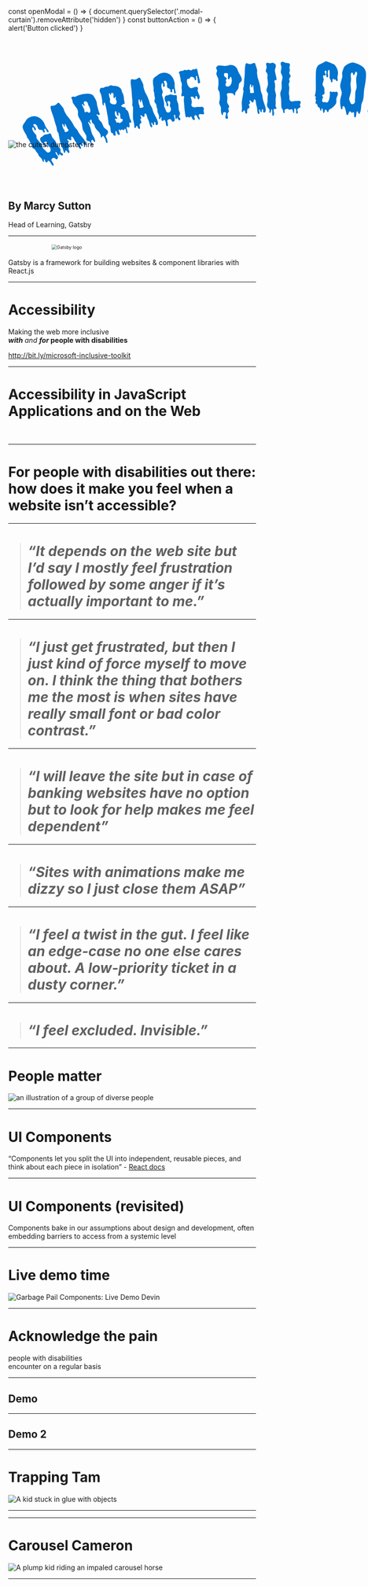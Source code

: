 

const openModal = () => {
    document.querySelector('.modal-curtain').removeAttribute('hidden')
}
const buttonAction = () => {
    alert('Button clicked')
}

<Slide>

<h1>
<svg
      xmlns="http://www.w3.org/2000/svg"
      x="0"
      y="0"
      enableBackground="new 0 0 1457.05 307.5"
      version="1.1"
      viewBox="0 0 1457.05 307.5"
      xmlSpace="preserve"
      style="min-width: 1200px; width: 100%;"
    >
      <title>Garbage Pail Components</title>
      <path
        style="fill: #0273ce;"
        className="0"
        d="M128.44 240.44c.47.75.74 1.55.82 2.41.08.86.1 1.72.06 2.59-.04.87-.05 1.69-.03 2.45.02.77.18 1.38.47 1.85.29.46 1.01.89 2.16 1.28 1.15.38 2.02 1.04 2.6 1.98.64 1.03.86 1.9.65 2.61-.21.71-.54 1.22-1.01 1.51-.75.47-1.54.5-2.37.11-.83-.39-1.63-.9-2.41-1.52-.78-.62-1.46-1.2-2.06-1.74-.6-.54-1.03-.72-1.31-.54-.28.18-.29.73-.03 1.67s.2 1.53-.17 1.76c-1.31.82-2.52.33-3.63-1.44a21.22 21.22 0 01-1.5-2.87c-.41-.97-.94-1.98-1.58-3.01-.47-.75-1.03-.92-1.68-.51-1.03.64-.84 2.08.56 4.33a16.27 16.27 0 002.07 2.7c.74.77 1.17 1.25 1.29 1.44 1.52 2.43 1.98 4.38 1.4 5.85-.58 1.46-1.34 2.49-2.27 3.07-.47.29-.98.42-1.52.37-.55-.05-1.09-.29-1.63-.74-1.81-1.86-3.31-2.81-4.5-2.84-1.19-.04-2.16.18-2.91.65-.28.17-.67.48-1.17.93-.5.44-.98.93-1.42 1.47-.44.54-.75 1.15-.9 1.83-.16.68-.06 1.3.29 1.87 1.75 2.8 3.26 5.33 4.54 7.59 1.27 2.25 1.35 3.73.23 4.43-1.4.88-2.63.47-3.68-1.21-.12-.19-.34-.6-.67-1.24s-.59-1.1-.76-1.38c-2.39-3.83-4.21-6.17-5.45-7.02-1.25-.85-2.19-1.07-2.85-.66-.47.29-.71.84-.74 1.63-.03.79-.32 1.37-.88 1.71-.66.41-1.43.57-2.33.48-.9-.09-1.67-.65-2.31-1.68-.47-.75-.82-1.73-1.06-2.95-.24-1.21-.44-1.96-.62-2.24-.41-.65-.99-.75-1.73-.28-.28.18-.4.51-.35 1 .05.49.08 1.06.09 1.7.01.64-.01 1.24-.05 1.79-.05.55-.26.94-.63 1.17-.75.47-1.38.28-1.91-.56-.35-.56-.76-1.54-1.24-2.93-.48-1.39-1.18-2.83-2.12-4.33-.7-1.12-1.87-2.37-3.51-3.75-1.64-1.38-2.78-2.58-3.42-3.61-.35-.56-.6-1.22-.74-1.97-.15-.75-.39-1.41-.74-1.97-.23-.37-.6-.86-1.1-1.46-.5-.59-.97-1.18-1.39-1.76-.43-.58-.83-1.07-1.22-1.48-.38-.41-.61-.66-.67-.75-.35-.56-.76-1.28-1.24-2.15-.48-.87-.86-1.54-1.15-2.01-.7-1.12-1.41-1.95-2.13-2.47-.72-.53-1.42-.97-2.09-1.32-.68-.36-1.33-.73-1.96-1.12-.63-.39-1.21-1-1.73-1.84-.81-1.31-1.19-2.73-1.11-4.28.08-1.54-.38-3.11-1.37-4.7-.35-.56-.87-1.34-1.56-2.34-.69-1-1.09-1.59-1.21-1.78-.53-.84-1.1-1.97-1.73-3.4-.63-1.42-1.12-2.42-1.47-2.98-.64-1.03-1.19-1.7-1.64-2-.45-.3-1.02-1.02-1.72-2.14-.17-.28-.4-.79-.66-1.53-.27-.74-.55-1.51-.85-2.29-.3-.79-.59-1.58-.89-2.37-.3-.79-.62-1.46-.97-2.03l-3.5-5.61c-1.41-2.88-2.55-5.29-3.43-7.21-.87-1.92-1.35-3.67-1.42-5.25-.08-1.58.22-3.19.88-4.83.66-1.64 1.85-3.59 3.57-5.83 1.05-1.43 1.89-2.7 2.5-3.8.61-1.09 1.23-2.09 1.83-2.99.61-.9 1.38-1.8 2.31-2.71.93-.9 2.24-1.88 3.92-2.93 3.65-2.27 7.26-3.55 10.85-3.84 3.59-.29 7.02.17 10.3 1.37 3.28 1.2 6.31 3.05 9.1 5.53 2.78 2.49 5.22 5.41 7.32 8.78.41.65 1.06 2.23 1.97 4.71.9 2.49 2.2 5.09 3.89 7.8.47.75 1.21 1.84 2.24 3.28 1.03 1.44 1.92 2.77 2.68 3.98.47.75.78 1.46.94 2.14.16.68-.23 1.31-1.16 1.89-.56.35-1.17.21-1.82-.42a11.04 11.04 0 01-1.68-2.07c-.29-.47-.59-1.1-.88-1.88-.3-.79-.85-1.84-1.67-3.15-.76-1.21-1.79-1.41-3.1-.6-.66.41-.91.99-.76 1.74.15.75.42 1.56.82 2.41.4.85.72 1.63.96 2.32.24.7.12 1.19-.34 1.48-1.12.7-1.95.99-2.48.87s-.91-.37-1.15-.75c-.18-.28-.43-.9-.77-1.86-.34-.96-.59-1.58-.77-1.86-.64-1.03-1.44-1.63-2.4-1.82-.96-.18-1.93-.29-2.93-.32-.99-.03-2-.18-3.01-.46-1.02-.27-1.9-1.02-2.66-2.24-.47-.75-.94-1.92-1.41-3.51-.47-1.59-.94-2.76-1.41-3.5-.93-1.5-1.84-2.58-2.72-3.27-.88-.68-1.68-1.13-2.39-1.33-.71-.2-1.31-.22-1.79-.05-.48.17-.81.31-1 .43-1.4.88-1.78 1.83-1.14 2.86.29.47.94 1.2 1.95 2.19 1.01 1 1.75 1.87 2.21 2.61.82 1.31 1.43 2.65 1.83 4.02.4 1.38.23 2.29-.52 2.76-.47.29-.98.45-1.55.48-.57.03-1.05-.28-1.46-.94-.47-.75-.79-1.58-.98-2.51-.19-.92-.48-1.71-.89-2.37-.47-.75-.96-1.18-1.5-1.31-.53-.12-.89-.13-1.08-.01-.47.29-.75.83-.85 1.6-.1.78-.04 1.65.17 2.62.22.97.49 1.93.83 2.89.34.96.71 1.77 1.12 2.42.93 1.5 1.74 2.68 2.41 3.56.68.88 1.29 1.6 1.84 2.17.55.57 1.05 1.06 1.51 1.49.46.43.9.97 1.3 1.62.87 1.4 1.24 3.03 1.09 4.87-.15 1.85.19 3.42 1 4.73.12.19.57.75 1.35 1.69.78.94 1.72 2.08 2.81 3.41s2.22 2.77 3.38 4.32c1.16 1.55 2.18 3.03 3.05 4.43 1.52 2.43 2.56 4.47 3.14 6.13.58 1.66 1.04 2.76 1.39 3.32.37.81.98 1.57 1.81 2.28.83.71 1.85 1.61 3.04 2.68.92.85 1.77 1.75 2.56 2.69.78.94 1.6 1.73 2.45 2.37.85.64 1.79 1 2.81 1.07 1.02.08 2.23-.32 3.64-1.2 1.59-.99 2.49-2.62 2.69-4.89.21-2.27-.33-4.44-1.61-6.49-.47-.75-1.26-1.55-2.38-2.41s-1.86-1.57-2.21-2.13c-.23-.37-.46-.94-.68-1.72-.22-.77-.41-1.59-.57-2.47-.16-.88-.33-1.67-.52-2.4-.19-.72-.38-1.23-.55-1.51-.87-1.4-2.03-2.05-3.45-1.94-1.43.11-2.28.25-2.56.43-.37.23-.74.59-1.09 1.07-.35.48-.38.95-.09 1.42.7 1.12 1.51 2.11 2.43 2.96.92.86 1.73 1.84 2.43 2.96 1.11 1.78 1.05 3.04-.16 3.8-1.22.76-2.35.29-3.4-1.39-.17-.28-.47-.81-.89-1.59-.42-.78-.75-1.35-.98-1.73-.87-1.4-2.05-2.55-3.52-3.46-1.47-.9-2.79-2.29-3.96-4.16-1.46-2.34-2.19-4.54-2.18-6.62 0-2.08.94-3.7 2.81-4.87.37-.23.81-.47 1.31-.72.5-.24.84-.42 1.02-.54.37-.23 1.1-.88 2.19-1.95 1.09-1.07 1.96-1.8 2.61-2.21.56-.35 1.32-.59 2.27-.73l2.86-.42 2.86-.42c.95-.14 1.71-.38 2.27-.73 1.96-1.22 3.3-1.83 4.02-1.83.72.01 1.49.67 2.3 1.97.7 1.12 1.36 2.6 1.97 4.42.62 1.83 1.25 3.25 1.89 4.28.29.47.76 1.06 1.39 1.76.64.71 1.3 1.46 1.99 2.26.69.8 1.39 1.6 2.08 2.4.69.8 1.22 1.48 1.57 2.04.99 1.59 2.1 3.73 3.31 6.41 1.22 2.68 2.32 4.82 3.31 6.41.41.65 1.27 1.58 2.6 2.76 1.37 1.23 2.35 2.34 2.99 3.36zM106.1 134.79c.99-.21 2.36-.32 4.11-.33 1.75-.01 3.37-.36 4.87-1.05 2.1-.96 3.61-2.04 4.51-3.24.9-1.2 2-2.1 3.31-2.69 1.4-.64 2.41-.55 3.02.25.61.81 1.74 2.23 3.39 4.26l3.61 4.34c.66.91 1.32 1.84 2.01 2.8.68.96 1.25 1.82 1.72 2.57.32.7.65 1.7 1 2.99.35 1.29.71 2.34 1.07 3.14 1.78 3.9 3.75 7.42 5.9 10.55.09.2.77 1.04 2.05 2.51 1.28 1.47 2.8 3.35 4.56 5.62 1.77 2.28 3.55 4.73 5.35 7.35 1.8 2.62 3.25 5.14 4.35 7.54.96 2.1 1.96 3.82 2.99 5.16 1.04 1.34 2.04 2.55 3.01 3.62.97 1.07 1.92 2.15 2.84 3.24.92 1.09 1.72 2.39 2.41 3.89.5 1.1 1.36 2.64 2.57 4.63 1.21 1.99 2.97 4.33 5.29 7.02 1.98 2.48 3.61 4.46 4.88 5.93 1.28 1.47 2.29 2.76 3.04 3.87a78.02 78.02 0 011.86 2.87c.49.8.98 1.76 1.49 2.86 1.87 4.1 1.56 6.73-.94 7.87-1.6.73-2.79.25-3.57-1.46-.23-.5-.43-1.07-.6-1.72-.18-.65-.38-1.22-.6-1.72-.55-1.2-1.27-1.59-2.17-1.18-.6.27-.87.82-.8 1.63.07.81.24 1.64.5 2.49.26.85.48 1.65.65 2.42.17.77-.04 1.29-.65 1.56-.5.23-1.06.06-1.68-.5-.62-.56-1.23-1.23-1.81-1.98-.59-.76-1.17-1.43-1.74-2.02-.57-.59-1.06-.79-1.46-.61-.51.47-.4 1.51.33 3.11.23.5.65 1.21 1.25 2.15.61.93 1.09 1.8 1.46 2.6.46 1 .61 1.81.47 2.42-.15.61-.47 1.03-.97 1.26-.7.32-1.46.12-2.27-.6s-1.59-1.69-2.33-2.93c-.74-1.23-1.48-2.59-2.22-4.06-.74-1.48-1.4-2.87-1.99-4.17-.88-1.65-2.05-3.36-3.51-5.11-1.46-1.75-2.72-3.77-3.77-6.08-1.1-2.4-2.24-4.3-3.42-5.7-1.18-1.39-2.32-1.84-3.42-1.34-.5.23-.74.76-.72 1.6.02.84.12 1.73.31 2.67s.27 1.85.24 2.7c-.03.86-.35 1.43-.95 1.7-.5.23-1.15.19-1.95-.11s-1.64-.67-2.51-1.12c-.87-.45-1.66-.85-2.36-1.19-.7-.34-1.2-.45-1.5-.31-.7.32-.78 1.08-.23 2.28.5 1.1.98 1.76 1.44 1.97.46.21.94.87 1.44 1.97.27.6.02 1.38-.75 2.34s-.93 1.94-.47 2.94c.27.6.79 1.27 1.55 2.01.76.74 1.35 1.56 1.76 2.46.59 1.3.66 2.24.2 2.81-.46.57-.98 1.17-1.54 1.79-.56.62-.96 1.47-1.2 2.54s.17 2.76 1.22 5.06c.55 1.2.98 2.34 1.28 3.4.31 1.07-.09 1.86-1.19 2.36-1 .46-1.83.35-2.5-.31-.67-.67-1.29-1.44-1.88-2.32-.58-.88-1.16-1.68-1.72-2.39-.57-.71-1.2-.9-1.9-.58-.3.14-.54.48-.7 1.04-.17.56-.3 1.13-.39 1.72-.09.59-.23 1.16-.39 1.72-.17.56-.4.91-.7 1.05-1.1.5-1.93.15-2.47-1.05-.32-.7-.54-1.32-.67-1.87s-.29-1.23-.48-2.05c-.19-.82-.49-1.8-.89-2.95-.4-1.14-1.01-2.62-1.84-4.42-.87-1.9-1.76-3.85-2.67-5.85-.91-2-1.54-3.77-1.88-5.31l-1.66-7.22-2.93-15.17c-.29-1.68-.63-2.98-1.04-3.88-.23-.5-.53-.82-.89-.96-.36-.13-.71-.55-1.03-1.25-.36-.8-.67-1.81-.93-3.02-.25-1.21-.45-2.63-.59-4.27-.29-1.68-.6-3.17-.95-4.46s-.8-2.75-1.36-4.37-1.21-3.65-1.96-6.09-1.67-5.77-2.75-9.99c-.74-2.68-1.74-5.73-3-9.15s-2.4-6.71-3.42-9.87c-1.02-3.16-1.67-5.92-1.96-8.27-.27-2.3.23-3.77 1.53-4.36zm27.96 44.55c-.5.23-.73.79-.69 1.67.04.89.18 1.92.41 3.08.23 1.17.57 2.37 1.02 3.62.45 1.25.88 2.32 1.29 3.22.5 1.1 1.03 1.86 1.58 2.27.55.41.99.85 1.32 1.3.14.3.16.81.06 1.52s.1 1.62.61 2.72c.55 1.2 2.37 1.09 5.48-.32 1.7-.78 2.78-1.51 3.25-2.21.47-.7.59-1.29.36-1.8-.23-.5-.62-1.1-1.19-1.81s-1.1-1.61-1.6-2.72c-1.14-2.5-2.08-4.49-2.82-5.97-.74-1.48-1.35-2.56-1.84-3.24-.49-.68-.86-1.09-1.1-1.22-.24-.13-.41-.17-.51-.13-.4.18-.53.58-.37 1.17.15.6.32 1.24.52 1.94s.32 1.37.37 2.01c.05.64-.17 1.08-.67 1.31-.5.23-1 0-1.49-.68s-.96-1.5-1.39-2.45c-.43-.95-.87-1.78-1.31-2.48-.46-.72-.89-.98-1.29-.8zM246.29 197.65c.55 1.56.51 2.94-.11 4.15-.62 1.21-1.37 2.32-2.24 3.33-.87 1.01-1.63 2-2.27 2.99-.64.99-.77 2.05-.36 3.19.11.31.4.82.89 1.52.48.71.94 1.68 1.38 2.92.91 2.59 1.43 4.98 1.56 7.15.12 2.17-.23 3.41-1.06 3.7-.93.33-1.69-.34-2.28-2-.44-1.25-.78-2.38-1.02-3.4-.25-1.02-.46-1.79-.64-2.31-.29-.83-.7-1.83-1.23-2.98-.52-1.16-1.09-2.27-1.7-3.34-.61-1.07-1.19-1.97-1.74-2.71s-1.04-1.04-1.45-.89c-.62.22-1.1.53-1.42.94-.33.4-.57.78-.74 1.13-.17.35-.31.69-.43 1.02-.12.33-.38.57-.8.72-.31.11-.65.14-1.02.1-.37-.05-.64-.33-.82-.85-.15-.42-.28-1.3-.41-2.65-.13-1.35-.39-2.6-.79-3.74-.88-2.49-2.43-4.92-4.67-7.28-2.51-2.5-4.51-4.77-5.99-6.81-1.48-2.04-2.44-3.69-2.88-4.94-.25-.72-.42-1.36-.5-1.92-.08-.55-.23-1.15-.45-1.77-.62-1.76-1.71-3.19-3.26-4.28-1.55-1.08-2.54-2.25-2.98-3.5-.4-1.14-.59-2-.57-2.6.02-.59-.15-1.41-.51-2.44-.4-1.14-1.07-1.55-2-1.22-.83.29-1.49.82-1.98 1.57-.49.76-.43 2.02.2 3.78.44 1.25.81 2.05 1.11 2.41.3.36.54.8.73 1.32.15.42.13.71-.04.89-.17.18-.36.3-.57.38-.52.18-1-.03-1.45-.63-.45-.6-.88-1.26-1.31-1.99s-.83-1.37-1.21-1.94c-.38-.57-.82-.76-1.34-.58-.62.22-.6 1.26.05 3.13.11.31.4.97.87 1.97s.92 2.04 1.36 3.11c.43 1.07.88 2.08 1.33 3.03.45.95.71 1.53.79 1.73.18.52.42 1.37.72 2.54.3 1.18.64 2.55 1.01 4.11.38 1.56.8 3.19 1.28 4.88.48 1.7.96 3.22 1.43 4.57.73 2.08 1.75 4.05 3.05 5.92 1.3 1.88 2.37 4 3.22 6.39.99 2.8 1.59 4.75 1.8 5.84.21 1.09-.1 1.79-.93 2.08-.83.29-1.52.16-2.07-.41a10.56 10.56 0 01-1.47-1.93c-.43-.72-.87-1.39-1.31-1.99-.45-.6-.98-.79-1.6-.57-.93.33-1.64 1.13-2.12 2.41-.48 1.28-.52 2.49-.12 3.63.4 1.14 1.02 2.41 1.87 3.8.84 1.39 1.32 2.25 1.43 2.56.37 1.04-.07 1.78-1.32 2.21-.83.29-1.42.12-1.76-.52-.34-.64-.64-1.32-.9-2.05-.11-.31-.3-.92-.55-1.82a45.2 45.2 0 00-.66-2.13c-.4-1.14-.91-2.16-1.51-3.05-.61-.9-2.04-1.58-4.31-2.07-1.75-.32-2.85-.8-3.31-1.46-.46-.65-.79-1.24-.97-1.76-.11-.31-.16-.88-.16-1.69 0-.82.04-1.7.11-2.66.07-.96.09-1.9.05-2.82-.03-.92-.12-1.59-.27-2-.47-1.35-1.14-2.75-2-4.19-.86-1.45-1.7-2.84-2.53-4.18-.82-1.34-1.6-2.55-2.33-3.64-.73-1.08-1.19-1.88-1.37-2.4-.55-1.56-.97-3.25-1.26-5.07-.29-1.82-.55-3.54-.77-5.15-.22-1.61-.38-3.07-.49-4.38-.11-1.3-.25-2.21-.44-2.73-.4-1.14-1.04-2.52-1.9-4.14-.86-1.62-1.77-3.28-2.72-4.99-.95-1.71-1.82-3.26-2.61-4.68-.79-1.41-1.31-2.48-1.57-3.21-.8-2.28-1.05-4.79-.73-7.53.32-2.74.04-5.35-.84-7.84-.77-2.18-1.95-4.21-3.55-6.1-1.6-1.89-2.65-3.21-3.15-3.96-.51-1.1-1.38-2.43-2.62-3.97-1.24-1.54-2.03-2.78-2.36-3.72-.37-1.04-.67-2.39-.9-4.05-.24-1.67-.56-3.07-.96-4.21-.11-.31-.39-.76-.83-1.37-.45-.6-.76-1.16-.94-1.68-.29-.83-.18-1.57.35-2.22.53-.65 1.1-1.09 1.73-1.31.41-.15 1-.21 1.77-.19.77.02 1.56.04 2.38.04.82 0 1.61.02 2.38.04.76.02 1.3-.02 1.62-.13.83-.29 1.85-.8 3.05-1.51 1.2-.71 2.22-1.22 3.05-1.51 1.76-.62 3.88-1.22 6.36-1.81 2.48-.58 4.6-1.18 6.36-1.81l-.16.05c5.31-.82 9.65-1.07 13.03-.75 3.38.33 6.04.93 7.99 1.82 1.95.89 3.36 1.94 4.25 3.14.89 1.2 1.6 2.23 2.14 3.09 1.18 2.03 2.23 3.94 3.15 5.71.92 1.78 1.8 3.86 2.64 6.24.44 1.25.74 3.01.9 5.28.16 2.28.46 4.04.9 5.28.66 1.87 1.33 4.28 2.03 7.25.69 2.96 1.37 5.38 2.03 7.25.37 1.04.72 1.79 1.06 2.25.34.47.56.85.67 1.16.33.93.33 1.84-.01 2.71-.33.88-.86 1.44-1.59 1.7-.73.26-1.65-.03-2.75-.87-1.11-.83-2.03-1.12-2.75-.87-.52.18-.69.53-.5 1.05.4 1.14 1.17 2.07 2.29 2.78 1.13.71 1.89 1.64 2.29 2.78.22.62.31 1.29.27 2-.04.71.09 1.49.38 2.32.44 1.25 1.21 2.43 2.3 3.56 1.52 1.68 2.55 2.77 3.08 3.29.53.51 1.14 1.24 1.81 2.16.5.76 1.01 1.71 1.54 2.87.52 1.16 1.02 2.32 1.5 3.5.47 1.18.92 2.3 1.36 3.37.44 1.07.92 1.86 1.45 2.38.43.55 1.13 1.21 2.09 1.97.97.77 1.98 1.58 3.04 2.43 1.06.85 2.04 1.73 2.94 2.64.9.94 1.5 1.81 1.79 2.64zm-44.83-57.68c-.91-2.59-1.67-4.16-2.27-4.71-.6-.55-1.03-1.18-1.28-1.91-.4-1.14-.61-1.97-.62-2.49-.01-.52-.1-1.04-.29-1.56-.73-2.07-1.87-3.65-3.42-4.74-1.55-1.08-3.36-1.26-5.44-.53-.93.33-1.42 1.11-1.45 2.35-.03 1.24.16 2.42.56 3.57.11.31.3.77.57 1.37.27.6.44 1.01.52 1.22.4 1.14.29 1.82-.33 2.04-.62.22-1.14.08-1.55-.42-.41-.5-.81-1.05-1.2-1.68-.39-.62-.82-1.17-1.28-1.65-.46-.48-.95-.63-1.47-.45s-.54.95-.06 2.3c.11.31.43 1.05.95 2.2.52 1.16 1.09 2.36 1.71 3.6.61 1.24 1.18 2.44 1.71 3.6.52 1.16.84 1.89.95 2.2.33.93.48 1.79.46 2.55-.02.77.11 1.56.41 2.39.48 1.35 1.33 1.8 2.58 1.36.62-.22 1.08-.5 1.37-.83.29-.33.64-.58 1.06-.72.41-.15.88-.05 1.41.29.53.34 1.1.72 1.72 1.14.62.43 1.24.79 1.87 1.09.63.3 1.26.34 1.88.12 1.45-.51 2.23-1.86 2.33-4.06.09-2.18-.37-4.73-1.4-7.64zM300.27 164.95c.12.43.33.99.64 1.71.31.71.66 1.44 1.04 2.2.38.75.74 1.45 1.09 2.09.35.65.57 1.13.66 1.44.62 2.23.13 3.56-1.46 4-.85.24-1.43.2-1.74-.12-.32-.31-.58-.44-.79-.38-.53.15-.74.83-.63 2.06.11 1.23.24 2.53.4 3.91.15 1.38.21 2.71.16 3.98-.05 1.27-.44 2.01-1.18 2.21-.85.24-1.68.03-2.48-.6s-1.63-.83-2.48-.6c-.85.24-1.17 1.15-.95 2.75.21 1.6.57 3.29 1.07 5.1.5 1.8.88 3.49 1.15 5.08.27 1.58.08 2.46-.55 2.64-.64.18-1.16-.05-1.56-.68-.41-.63-.68-1.21-.83-1.74-.09-.32-.23-.85-.44-1.59-.21-.74-.39-1.52-.56-2.33-.17-.81-.34-1.53-.51-2.17-.18-.64-.29-1.06-.35-1.27-.32-1.17-1.02-1.6-2.07-1.31-.64.18-.94.72-.92 1.62.02.91-.39 1.48-1.24 1.71-.64.18-1.42-.09-2.36-.8-.94-.71-1.88-.93-2.84-.67-.74.21-1.17.52-1.28.95-.11.43-.43.72-.96.87-.74.21-1.47-.05-2.18-.77-.71-.71-1.49-.96-2.34-.72-.64.18-.94.63-.91 1.36.03.73.14 1.42.31 2.05.26.95.63 1.97 1.1 3.03.47 1.07.77 1.87.92 2.4.23.85.29 1.66.16 2.44-.13.78-.67 1.3-1.62 1.56-1.17.32-2.12-.01-2.85-1.01s-1.37-2.16-1.91-3.49c-.54-1.34-1.04-2.54-1.51-3.61-.47-1.07-1.02-1.52-1.66-1.34-.95.26-1.39.96-1.31 2.07.08 1.12.24 2.3.47 3.55.23 1.25.39 2.43.47 3.55.08 1.12-.3 1.8-1.15 2.03-.53.15-1.33.14-2.4-.02-1.07-.16-1.86-1.14-2.36-2.94-.35-1.27-.82-2.11-1.38-2.53-.57-.41-1.14-.71-1.7-.9-.57-.19-1.08-.39-1.54-.6-.46-.21-.79-.7-1-1.44-.62-2.23-.97-4.41-1.05-6.56-.08-2.15-.5-4.6-1.27-7.35-.26-.95-.54-1.65-.83-2.08-.29-.43-.62-.79-.99-1.1-.37-.3-.68-.61-.94-.94-.26-.33-.48-.81-.66-1.44-.26-.96-.43-1.88-.51-2.77s-.17-2.06-.29-3.52c-.12-1.45-.32-3.33-.62-5.65-.3-2.31-.77-5.44-1.4-9.37-.9-4.89-1.64-9.02-2.23-12.39-.59-3.37-1.14-6.16-1.63-8.36-.5-2.2-.88-3.89-1.15-5.08-.27-1.18-.49-2.09-.67-2.73-.82-2.97-1.55-4.36-2.19-4.19-.53.15-.86.61-.99 1.39-.13.78-.21 1.6-.26 2.47-.05.87-.11 1.69-.18 2.45-.08.77-.33 1.2-.75 1.32-.53.15-1-.21-1.41-1.07-.41-.85-.79-1.92-1.14-3.19-.5-1.8-.66-3.61-.48-5.43.18-1.82-.1-4.05-.83-6.7-.24-.85-.42-2.02-.55-3.53-.13-1.5-.29-2.57-.46-3.21-.79-2.86-1.71-5.46-2.76-7.8-1.05-2.33-1.58-3.55-1.61-3.66-.5-1.8-.35-3.64.44-5.52.79-1.87 1.93-3.02 3.42-3.43.53-.15 1.36-.15 2.48 0 1.12.14 2 .13 2.64-.05.53-.15 1.33-.57 2.39-1.26 1.06-.69 2.18-1.2 3.34-1.53.21-.06.95-.06 2.22-.02 1.27.05 2.17 0 2.7-.15.64-.18 1.62-.65 2.95-1.42 1.33-.77 2.42-1.27 3.26-1.5 1.17-.32 2.68-.23 4.53.29 1.85.51 3.01.77 3.46.75 5.41-.24 9.92.79 13.53 3.1 3.61 2.31 5.85 5.06 6.73 8.24.85 3.08 1.72 5.49 2.6 7.24.88 1.75 1.37 2.79 1.46 3.11.32 1.17.63 2.48.92 3.94.29 1.46.52 3.31.68 5.55.13 2.13.37 4.01.7 5.63.33 1.62.6 3 .8 4.14.2 1.14.23 2.05.07 2.72-.16.67-.61 1.11-1.35 1.31-.53.15-.92.08-1.17-.19-.25-.27-.64-.34-1.17-.19-.64.18-1.02.65-1.15 1.43-.13.78-.67 1.3-1.62 1.56-.85.24-1.4.42-1.65.54-.25.13-.29.51-.11 1.14.32 1.17 1.03 1.97 2.12 2.41 1.09.44 2.23.75 3.43.94 1.19.18 2.31.42 3.36.7 1.05.28 1.67.79 1.88 1.53.18.63.18 1.18.02 1.62-.16.45-.21.77-.16.98.12.42.8 1.04 2.05 1.83 1.9 1.08 3.2 2.4 3.92 3.96.72 1.57 1.36 3.36 1.92 5.38.5 1.8.91 3.51 1.25 5.13.38 1.65.8 3.59 1.32 5.85zm-34.49-51.57c-.35-1.27-.69-1.86-1.01-1.77-.21.06-.44.67-.69 1.82-.25 1.16-.7 1.82-1.33 1.99-.21.06-.61.06-1.2-.01-.59-.06-1.02-.58-1.28-1.53a9.186 9.186 0 01-.15-4.24c.28-1.45.16-3.13-.37-5.03-.23-.85-.83-1.37-1.8-1.56-.97-.19-1.93-.15-2.88.11-.64.18-1.03.52-1.17 1.01a4.4 4.4 0 00-.16 1.59c.04.56.09 1.06.16 1.5.06.44-.01.69-.22.75-.42.12-.79-.06-1.09-.55-.31-.49-.63-1.03-.96-1.62-.34-.59-.66-1.13-.96-1.62-.31-.49-.67-.67-1.1-.55-.53.15-.83.63-.88 1.44-.06.82-.01 1.72.15 2.7a65.254 65.254 0 001.22 5.66c.24.85.49 1.58.78 2.18.28.61.5 1.18.64 1.7.35 1.27.33 2.62-.08 4.04-.41 1.43-.45 2.72-.12 3.89.41 1.49 1.19 2.64 2.33 3.46 1.14.83 2.39 1.42 3.75 1.79 1.36.37 2.67.58 3.94.62 1.27.05 2.27-.03 3.02-.24 1.48-.41 2.48-1.54 3-3.4.51-1.85.52-3.68.02-5.49-.15-.53-.41-1.06-.78-1.58-.38-.52-.63-1.05-.78-1.58-.23-.85-.25-1.84-.05-2.98.17-1.14.2-1.97.05-2.5zm17.21 55.33c-.18-.64-.55-1.05-1.11-1.23a8.63 8.63 0 00-1.73-.38c-.59-.06-1.13-.17-1.63-.32s-.83-.54-1.01-1.18c-.53-1.91-.8-3.91-.81-6.02-.01-2.11-.18-3.74-.5-4.91-.67-2.44-1.86-3.42-3.56-2.95-.53.15-.78.59-.75 1.32.03.73.16 1.5.38 2.29s.37 1.55.46 2.27c.08.72-.14 1.15-.67 1.3-.85.24-1.67-.14-2.45-1.12-.79-.98-1.38-2.21-1.79-3.7-.15-.53-.23-1.13-.25-1.81-.02-.68-.19-1.6-.51-2.77-.38-1.38-1-1.95-1.84-1.72-.74.21-1.29 1.21-1.64 3.02-.36 1.81-.15 4.09.61 6.85.59 2.12 1.52 3.75 2.81 4.87 1.28 1.13 2.03 2.06 2.23 2.8.21.74-.12 1.23-.96 1.47-.32.09-.85.01-1.61-.24-.75-.25-1.4-.3-1.92-.15-.85.24-1.11.94-.79 2.1.26.95.67 1.73 1.24 2.31.56.59 1.09 1.78 1.59 3.58.18.64.46 1.16.86 1.56.4.4.86.53 1.39.38.21-.06.49-.19.83-.4.34-.21.62-.34.83-.4 1.06-.29 1.82-.02 2.28.82.46.84.96 1.19 1.49 1.04 3.07-.85 5.35-2.22 6.82-4.12 1.45-1.87 2.03-3.4 1.71-4.56zM305.05 68.96c1.01 0 2.38.18 4.09.53 1.71.36 3.37.35 4.99 0 2.25-.5 3.95-1.24 5.08-2.22 1.13-.98 2.4-1.63 3.8-1.94 1.5-.33 2.47-.04 2.9.88.43.92 1.24 2.54 2.43 4.87l2.62 5c.45 1.03.91 2.08 1.38 3.16.46 1.08.84 2.04 1.14 2.87.17.75.28 1.8.35 3.13.07 1.34.2 2.43.39 3.29.93 4.19 2.12 8.04 3.57 11.55.05.22.54 1.18 1.48 2.88.94 1.71 2.04 3.86 3.29 6.46s2.48 5.37 3.7 8.31c1.21 2.94 2.1 5.7 2.67 8.28.5 2.25 1.11 4.15 1.84 5.67.73 1.53 1.46 2.92 2.19 4.16.72 1.25 1.42 2.5 2.1 3.76.67 1.26 1.19 2.7 1.54 4.31.26 1.18.77 2.87 1.54 5.07s2 4.85 3.7 7.97c1.42 2.84 2.59 5.12 3.54 6.82.94 1.71 1.66 3.18 2.16 4.42.5 1.24.9 2.31 1.21 3.19.31.89.59 1.92.86 3.11.97 4.4.12 6.9-2.57 7.5-1.72.38-2.78-.34-3.18-2.17-.12-.54-.2-1.14-.23-1.81-.04-.67-.11-1.27-.23-1.81-.29-1.29-.91-1.83-1.88-1.61-.64.14-1.02.62-1.12 1.43-.1.81-.11 1.66-.03 2.54.08.88.13 1.72.13 2.5 0 .79-.31 1.25-.96 1.4-.54.12-1.05-.17-1.54-.84-.49-.68-.94-1.46-1.36-2.32-.42-.87-.84-1.65-1.28-2.34-.43-.69-.87-.99-1.3-.9-.6.36-.71 1.39-.33 3.11.12.54.38 1.32.78 2.36.4 1.04.69 1.99.88 2.85.24 1.07.22 1.89-.05 2.46-.27.57-.67.91-1.21 1.03-.75.17-1.45-.19-2.09-1.06-.64-.87-1.2-1.99-1.67-3.35a56.76 56.76 0 01-1.32-4.44c-.41-1.6-.77-3.1-1.08-4.49-.51-1.8-1.3-3.71-2.36-5.73-1.07-2.02-1.87-4.26-2.42-6.73-.57-2.58-1.29-4.67-2.15-6.29-.86-1.61-1.89-2.29-3.07-2.03-.54.12-.88.59-1.04 1.41-.16.82-.24 1.72-.25 2.68-.01.96-.12 1.86-.33 2.69-.21.84-.64 1.32-1.28 1.46-.54.12-1.17-.05-1.89-.51s-1.46-1-2.22-1.62c-.76-.62-1.44-1.17-2.06-1.66-.61-.48-1.08-.69-1.4-.62-.75.17-.99.89-.7 2.18.26 1.18.59 1.93 1 2.23.41.31.74 1.05 1 2.23.14.64-.27 1.36-1.22 2.13-.96.78-1.31 1.7-1.08 2.77.14.64.51 1.41 1.1 2.29.59.88.99 1.81 1.21 2.77.31 1.4.18 2.33-.4 2.79-.57.46-1.2.94-1.88 1.43-.68.49-1.25 1.23-1.7 2.23-.45 1-.41 2.74.14 5.21.29 1.29.46 2.49.54 3.6s-.48 1.79-1.66 2.06c-1.07.24-1.87-.04-2.38-.83-.51-.79-.96-1.68-1.35-2.66-.39-.99-.78-1.88-1.19-2.7-.41-.81-.99-1.13-1.74-.97-.32.07-.62.36-.91.87-.28.51-.53 1.05-.74 1.6-.21.55-.46 1.09-.75 1.6-.28.51-.58.8-.9.88-1.18.26-1.92-.25-2.2-1.54-.17-.75-.26-1.41-.27-1.97-.01-.56-.03-1.26-.04-2.1-.02-.84-.1-1.86-.26-3.07-.15-1.2-.44-2.78-.87-4.71-.45-2.04-.91-4.13-1.39-6.28-.47-2.15-.72-4.01-.73-5.58l-.12-7.41.3-15.45c.07-1.71 0-3.04-.21-4.01-.12-.54-.34-.91-.67-1.12-.33-.21-.58-.69-.74-1.44-.19-.86-.28-1.91-.27-3.15.01-1.24.11-2.67.32-4.29.07-1.71.07-3.23 0-4.56-.07-1.34-.21-2.85-.42-4.56-.21-1.7-.42-3.82-.65-6.36-.22-2.54-.42-5.99-.6-10.34-.17-2.78-.5-5.97-1.02-9.58-.52-3.6-.94-7.06-1.28-10.36-.34-3.3-.4-6.13-.19-8.49.27-2.31 1.07-3.65 2.47-3.96zm18.02 49.42c-.54.12-.88.62-1.02 1.49-.14.88-.23 1.91-.25 3.1-.02 1.19.06 2.44.24 3.75s.37 2.45.59 3.42c.26 1.18.62 2.03 1.07 2.55.45.52.79 1.04 1.02 1.55.07.32-.02.82-.26 1.49-.25.68-.24 1.6.02 2.78.28 1.29 2.09 1.57 5.42.83 1.83-.4 3.04-.9 3.64-1.48.6-.58.85-1.14.73-1.68s-.38-1.21-.79-2.02c-.41-.81-.74-1.81-1-2.99-.59-2.68-1.1-4.83-1.5-6.43-.41-1.6-.78-2.78-1.12-3.55-.34-.77-.61-1.24-.82-1.42-.21-.18-.37-.26-.47-.23-.43.1-.63.45-.61 1.06.02.61.06 1.28.1 2 .05.72.03 1.4-.06 2.04-.09.64-.4 1.02-.93 1.13-.54.12-.98-.21-1.32-.98-.34-.77-.62-1.66-.85-2.69-.23-1.02-.48-1.92-.77-2.7-.28-.77-.63-1.12-1.06-1.02zM424.23 152.91c.15.87.1 1.72-.14 2.54-.25.83-.55 1.63-.92 2.42-.36.79-.68 1.54-.94 2.26-.27.72-.35 1.35-.26 1.89.09.54.6 1.21 1.52 1.99.92.79 1.47 1.72 1.67 2.81.21 1.19.08 2.08-.37 2.66-.46.58-.96.92-1.5 1.02-.87.15-1.61-.11-2.23-.78a12.17 12.17 0 01-1.66-2.31c-.49-.86-.91-1.66-1.25-2.38-.35-.72-.69-1.05-1.01-.99-.33.06-.54.57-.65 1.54-.11.97-.38 1.49-.81 1.57-1.52.27-2.46-.63-2.82-2.69-.19-1.08-.29-2.15-.31-3.21-.02-1.06-.13-2.18-.34-3.38-.15-.87-.61-1.23-1.37-1.1-1.19.21-1.56 1.61-1.1 4.21.21 1.19.51 2.28.91 3.27.4.99.61 1.59.65 1.81.49 2.82.2 4.79-.89 5.93-1.09 1.14-2.17 1.8-3.25 2-.54.09-1.06.02-1.55-.23s-.9-.68-1.23-1.29c-.98-2.4-2.01-3.84-3.1-4.31s-2.07-.64-2.93-.49c-.33.06-.8.2-1.43.42-.63.22-1.25.5-1.87.83-.61.33-1.12.78-1.52 1.36-.4.57-.55 1.18-.43 1.83.57 3.25 1.02 6.16 1.36 8.72.34 2.56-.14 3.96-1.44 4.19-1.62.29-2.61-.55-2.95-2.5-.04-.22-.09-.68-.16-1.4-.07-.71-.13-1.23-.19-1.56-.78-4.44-1.59-7.29-2.42-8.54-.83-1.25-1.63-1.81-2.39-1.67-.54.09-.97.51-1.29 1.23-.32.73-.8 1.14-1.46 1.26-.76.13-1.54-.01-2.34-.43-.8-.42-1.3-1.23-1.51-2.42-.15-.87-.11-1.91.12-3.12.23-1.21.32-1.98.27-2.31-.13-.76-.63-1.06-1.5-.91-.32.06-.56.32-.7.79-.14.47-.33 1.01-.56 1.61-.23.6-.47 1.14-.72 1.63s-.59.77-1.02.85c-.87.15-1.38-.26-1.56-1.24-.11-.65-.13-1.71-.05-3.17s-.03-3.07-.34-4.8c-.23-1.3-.84-2.89-1.84-4.79-1-1.89-1.61-3.43-1.82-4.62-.11-.65-.1-1.35.05-2.1.15-.75.16-1.45.05-2.1-.08-.43-.24-1.02-.48-1.76s-.45-1.46-.63-2.15-.37-1.3-.57-1.83c-.2-.52-.31-.84-.33-.95-.11-.65-.23-1.47-.35-2.45-.12-.98-.22-1.75-.32-2.29-.23-1.3-.58-2.33-1.04-3.08-.47-.75-.95-1.43-1.44-2.01-.5-.58-.96-1.17-1.4-1.77-.44-.59-.74-1.38-.92-2.35-.27-1.52-.08-2.97.57-4.37.65-1.4.81-3.02.49-4.86-.11-.65-.3-1.56-.57-2.75-.26-1.18-.41-1.88-.45-2.1-.17-.98-.28-2.24-.33-3.8-.05-1.55-.13-2.66-.24-3.31-.21-1.19-.46-2.01-.77-2.46-.3-.45-.57-1.32-.79-2.62-.06-.33-.07-.88-.04-1.67.03-.79.05-1.6.07-2.44l.06-2.52c.02-.84-.03-1.59-.14-2.24l-1.14-6.5c-.23-3.2-.38-5.85-.47-7.96-.09-2.1.12-3.9.65-5.39.52-1.49 1.4-2.87 2.62-4.15 1.23-1.27 3.06-2.63 5.49-4.06 1.51-.93 2.76-1.79 3.74-2.58.98-.78 1.92-1.48 2.82-2.09.9-.6 1.95-1.15 3.15-1.64s2.77-.9 4.72-1.25c4.23-.74 8.05-.57 11.48.5 3.43 1.07 6.43 2.78 9.02 5.12 2.59 2.34 4.7 5.18 6.35 8.52 1.65 3.34 2.81 6.96 3.5 10.86.13.76.15 2.46.06 5.1-.1 2.64.13 5.53.68 8.67.15.87.43 2.16.85 3.87.41 1.72.74 3.28.99 4.69.15.87.18 1.64.07 2.33-.1.69-.7 1.13-1.78 1.32-.65.11-1.16-.24-1.53-1.07-.37-.83-.63-1.68-.78-2.54-.09-.54-.13-1.23-.11-2.07.02-.84-.1-2.02-.37-3.54-.25-1.41-1.13-1.98-2.65-1.71-.76.13-1.21.58-1.36 1.33-.15.75-.2 1.6-.14 2.54.05.94.06 1.78.02 2.51-.04.73-.33 1.15-.87 1.24-1.3.23-2.17.19-2.62-.13-.45-.31-.71-.69-.78-1.12-.06-.33-.06-.99-.02-2.01.04-1.01.04-1.68-.02-2.01-.21-1.19-.72-2.05-1.54-2.58-.82-.53-1.68-.99-2.59-1.39-.91-.4-1.78-.92-2.62-1.55-.84-.63-1.38-1.66-1.63-3.06-.15-.87-.15-2.12.01-3.77s.16-2.9.01-3.77c-.3-1.73-.74-3.08-1.29-4.04-.56-.96-1.13-1.67-1.71-2.13-.58-.46-1.13-.7-1.63-.72-.51-.02-.87-.02-1.09.02-1.62.28-2.33 1.02-2.12 2.21.1.54.42 1.46.99 2.76.56 1.3.92 2.38 1.07 3.25.27 1.52.33 2.99.19 4.41s-.65 2.21-1.51 2.36c-.54.1-1.08.05-1.62-.14-.54-.18-.87-.66-1-1.42-.15-.87-.14-1.76.03-2.69.17-.92.19-1.76.06-2.52-.15-.87-.45-1.46-.9-1.77-.45-.31-.78-.45-.99-.41-.54.1-1 .48-1.39 1.16-.38.68-.66 1.51-.82 2.49-.16.98-.27 1.97-.31 2.99-.05 1.01 0 1.9.13 2.66.3 1.74.6 3.14.9 4.2.3 1.07.6 1.96.89 2.69.3.73.58 1.38.84 1.95.27.57.47 1.23.6 1.99.29 1.62.01 3.26-.81 4.92-.83 1.65-1.11 3.24-.84 4.75.04.22.24.91.61 2.07.37 1.17.81 2.57 1.32 4.21.51 1.64 1.01 3.4 1.51 5.26.5 1.87.88 3.61 1.17 5.24.49 2.82.7 5.1.61 6.84-.09 1.75-.07 2.94.04 3.59.04.89.32 1.82.82 2.79.51.97 1.11 2.18 1.81 3.62.53 1.14.99 2.29 1.36 3.45.37 1.17.83 2.2 1.38 3.11.55.91 1.28 1.59 2.2 2.04.92.46 2.19.54 3.81.25 1.84-.32 3.28-1.5 4.33-3.52 1.04-2.03 1.35-4.23.93-6.61-.15-.87-.59-1.91-1.3-3.12-.72-1.22-1.13-2.15-1.24-2.8-.08-.43-.07-1.05.01-1.84.08-.8.22-1.63.4-2.5.18-.87.32-1.67.41-2.42.09-.74.11-1.28.05-1.6-.28-1.62-1.11-2.65-2.47-3.09-1.36-.43-2.2-.62-2.53-.56-.43.08-.9.27-1.41.58-.5.31-.71.74-.61 1.28.23 1.3.61 2.52 1.14 3.65.53 1.14.92 2.35 1.14 3.65.36 2.06-.17 3.21-1.57 3.46-1.41.25-2.28-.6-2.62-2.56-.06-.32-.14-.92-.23-1.8-.1-.88-.19-1.53-.26-1.96-.28-1.62-.94-3.13-1.96-4.51s-1.73-3.16-2.11-5.32c-.47-2.71-.32-5.02.46-6.95.78-1.92 2.25-3.08 4.42-3.46.43-.08.92-.13 1.48-.18.55-.04.93-.08 1.15-.12.43-.08 1.35-.41 2.76-.99 1.41-.58 2.49-.94 3.25-1.07.65-.11 1.44-.06 2.38.17.93.23 1.87.46 2.8.68.93.23 1.86.46 2.8.68.93.23 1.72.28 2.38.17 2.28-.4 3.74-.46 4.41-.19.66.28 1.13 1.17 1.39 2.69.23 1.3.29 2.91.18 4.83-.11 1.92-.06 3.47.15 4.66.09.54.3 1.26.63 2.15.32.89.66 1.84 1 2.84.34 1 .69 2 1.03 3 .34 1 .57 1.83.69 2.48.32 1.84.54 4.23.67 7.17.12 2.94.35 5.33.67 7.17.13.76.59 1.94 1.37 3.53.76 1.63 1.26 3.02 1.47 4.21zM483.3 141.31c.12.87.02 1.91-.31 3.13-.33 1.21-.44 2.2-.33 2.96.06.44.21 1.11.45 2.02.24.91.44 1.96.61 3.16.26 1.85-.42 2.89-2.06 3.12-.33.05-.86.04-1.59-.03-.73-.06-1.52-.15-2.37-.25-.85-.1-1.69-.18-2.53-.22-.84-.05-1.48-.04-1.91.02-.98.14-1.75.58-2.31 1.33-.56.75-.77 1.61-.63 2.59.42 1.38.93 2.45 1.54 3.2.6.75 1.06 2.21 1.37 4.39.09.65.08 1.13-.05 1.42-.13.29-.57.5-1.33.6-.65.09-1.34-.45-2.06-1.62-.72-1.18-1.46-2.49-2.22-3.94a44.27 44.27 0 00-2.3-3.92c-.78-1.17-1.55-1.7-2.31-1.59-1.2.17-2.1.88-2.7 2.13-.6 1.25-.86 2.15-.79 2.69.09.65.34 1.23.74 1.73.4.5.64 1.02.72 1.56.22 1.52.13 2.54-.24 3.03-.38.5-.89.79-1.54.89-1.31.18-2.33-.2-3.08-1.15s-1.4-2.05-1.97-3.3c-.57-1.25-1.09-2.37-1.56-3.36-.47-.99-1.04-1.44-1.69-1.34-.22.03-.54.49-.97 1.39-.43.89-1.03 1.39-1.79 1.5-.55.08-1.39-.22-2.54-.89-1.15-.67-2-.97-2.54-.89-.33.05-.74.27-1.24.67s-.91.63-1.24.67c-.76.11-1.32-.12-1.68-.68-.36-.56-.65-1.24-.87-2.04-.23-.8-.37-1.61-.43-2.44-.06-.82-.17-1.39-.32-1.71l-.44-3.1c-.06-.43-.13-1.09-.2-1.97-.07-.88-.14-1.59-.22-2.14l-.51-3.59c-.18-1.31-.36-2.95-.53-4.92-.17-1.98-.32-4.04-.46-6.18-.14-2.15-.29-4.21-.46-6.18-.17-1.98-.34-3.62-.53-4.92-.14-.98-.18-2.06-.12-3.23s.15-2.27.28-3.29c.13-1.02.26-1.9.38-2.64.12-.74.16-1.22.13-1.43-.22-1.52-1.14-2.17-2.77-1.94-.33.05-.7.18-1.11.41-.41.23-.78.36-1.11.41-.65.09-1.11-.18-1.36-.81-.26-.63-.42-1.22-.5-1.76-.06-.43-.1-.87-.1-1.32-.01-.44.1-1.07.32-1.88.73-1.88 1.08-3.93 1.05-6.15-.04-2.22-.18-4.25-.45-6.1-.4-2.83-.4-5.36.01-7.58.41-2.22.47-4.37.17-6.44-.05-.33-.19-.78-.44-1.35l-.86-1.96c-.33-.73-.63-1.49-.91-2.29-.28-.79-.46-1.46-.53-2.01-.12-.87-.21-1.86-.25-2.96-.05-1.1-.12-2.04-.23-2.8-.09-.65-.36-1.53-.79-2.64-.44-1.11-.71-2.09-.84-2.96-.06-.43-.05-.94.04-1.51.09-.57.1-1.07.04-1.5-.08-.54-.45-1.21-1.12-2.01-.67-.79-1.05-1.52-1.14-2.17-.19-1.31.25-2.34 1.31-3.1 1.06-.76 2.51-1.27 4.37-1.53.33-.05.82-.09 1.48-.13.66-.04 1.26-.1 1.81-.17 1.52-.22 2.58-.61 3.16-1.2.58-.58 1.47-.96 2.67-1.13.76-.11 1.56.03 2.39.41.83.38 1.52.54 2.06.46.54-.08.98-.31 1.32-.69.33-.38.94-.63 1.81-.76 1.2-.17 2.54.09 4.02.76 1.48.68 2.82.93 4.02.76.87-.12 1.67-.54 2.4-1.26.73-.71 1.7-1.16 2.9-1.32.87-.12 1.54-.08 2.02.13.47.21.98.28 1.53.2.54-.08 1.06-.34 1.55-.8s1.33-.77 2.53-.94c.54-.08 1.09.46 1.64 1.6.55 1.14 1.04 3.24 1.47 6.29.15 1.09.49 2.71 1.02 4.85.52 2.15 1.13 4.45 1.81 6.91.68 2.46 1.3 4.9 1.87 7.32.56 2.42.95 4.34 1.15 5.75.29 2.07-.65 3.26-2.83 3.57-1.53.22-2.4-.49-2.63-2.13-.05-.33-.09-.82-.13-1.48-.04-.66-.1-1.32-.2-1.97-.09-.65-.15-1.25-.17-1.81-.02-.55-.04-.88-.06-.99-.4-2.83-.86-5.29-1.38-7.39-.52-2.09-1.05-3.1-1.59-3.02-.76.11-1.12.74-1.06 1.9.05 1.16.14 2.4.27 3.71.13 1.32.17 2.56.11 3.73-.06 1.17-.47 1.81-1.23 1.92-.98.14-1.64-.21-1.98-1.05-.7-1.79-1.21-3.08-1.55-3.86-.33-.79-.64-1.38-.92-1.79-1.2-.61-2.33-1.14-3.39-1.6-1.06-.46-2.09-.62-3.07-.48-.87.12-1.55.44-2.03.95-.48.51-.88 1.04-1.19 1.58-.31.54-.6 1.06-.87 1.54-.26.48-.62.75-1.05.81-.55.08-.96.08-1.25.01-.29-.07-.59-.08-.92-.04-1.85.26-2.93 1.28-3.24 3.04-.31 1.77-.28 3.9.07 6.4.34 2.4.97 4.5 1.89 6.31.92 1.81 1.94 3.31 3.05 4.48 1.11 1.17 2.2 2.02 3.27 2.54s1.94.73 2.59.63c.11-.02.45-.12 1.04-.31.58-.19 1.22-.42 1.9-.69.68-.26 1.32-.49 1.9-.69.58-.19.98-.31 1.2-.34 1.17-.39 2.48-.71 3.94-.97s2.41-.42 2.85-.48c.87-.12 1.61.16 2.2.85.6.69.98 1.64 1.15 2.84.08.55-.04 1.45-.37 2.72-.32 1.27-.42 2.34-.3 3.21.12.87.44 1.97.96 3.28.52 1.32 1.07 2.65 1.65 4.02.58 1.36 1.12 2.65 1.63 3.85.5 1.21.8 2.14.89 2.79.22 1.53-.03 3.14-.73 4.85-.7 1.71-1.44 2.62-2.2 2.73-.87.12-1.48-.26-1.83-1.16-.35-.89-.69-1.9-1.01-3.02-.33-1.12-.72-2.12-1.17-3-.46-.88-1.18-1.25-2.16-1.11-.87.12-1.37.53-1.5 1.21-.13.68-.14 1.38-.04 2.09s.11 1.4.04 2.08c-.07.68-.43 1.06-1.09 1.15-.55.08-1.02-.13-1.42-.63-.4-.5-.82-1.08-1.25-1.74-.43-.66-.84-1.24-1.25-1.74-.4-.5-.82-.72-1.26-.65-.55.08-1.13.05-1.76-.08-.63-.13-1.22-.16-1.76-.08-1.42.2-2.05.85-1.89 1.93.09.65.42 1.61.99 2.86.56 1.25 1.11 3.73 1.63 7.43.17 1.2 0 2.78-.5 4.73-.5 1.96-.69 3.37-.57 4.25.19 1.31 1.05 2.55 2.61 3.71 1.55 1.17 4.07 1.51 7.56 1.01.54-.08 1.11-.18 1.7-.32.59-.14 1.27-.26 2.03-.37 1.2-.17 2.7-.16 4.5.03 1.8.19 3.25.21 4.34.05.33-.05.68-.12 1.05-.23.37-.11.78-.19 1.21-.25 1.2-.17 2.42.21 3.66 1.15 1.36.94 2.07 2.01 2.24 3.2zM537.28 36c2.52-.22 4.58-.61 6.19-1.19 1.61-.58 3.07-.93 4.38-1.04 4.93-.42 8.97.62 12.11 3.1 3.14 2.49 5.42 5.61 6.84 9.35 1.32 3.86 2.62 6.73 3.88 8.61 2.15 3.24 3.72 6.09 4.71 8.54.98 2.46 1.51 4.12 1.59 5 .22 2.52-.31 4.47-1.57 5.85s-2.2 2.32-2.82 2.81c-1.13.98-1.9 2.04-2.29 3.18-.4 1.14-.65 2.37-.76 3.71-.11 1.33-.24 2.7-.4 4.09-.16 1.4-.51 2.78-1.05 4.15-.46 1.14-1.11 2.22-1.96 3.23-.85 1.01-1.7 2.05-2.55 3.12a22.54 22.54 0 00-2.2 3.33c-.62 1.16-.87 2.45-.75 3.87.05.55-.01 1.22-.16 2-.16.79-.67 1.22-1.55 1.29-.55.05-.93-.25-1.15-.9-.22-.64-.84-1.69-1.84-3.15-.38-.52-1.1-.9-2.17-1.14-1.07-.24-2.24-.39-3.52-.44-1.28-.06-2.52-.06-3.73-.01-1.21.05-2.14.1-2.8.16-2.63.22-3.86 1.32-3.69 3.3.06.66.28 1.63.66 2.92s.61 2.32.68 3.09c.08.88.08 1.95.03 3.23-.06 1.27-.14 2.53-.26 3.75-.12 1.23-.21 2.39-.28 3.5-.07 1.11-.08 1.99-.02 2.65.05.55.3 1.27.77 2.17.46.9.98 1.82 1.56 2.76.58.94 1.12 1.87 1.64 2.76.52.9.81 1.67.86 2.33a5.07 5.07 0 01-1.02 3.56c-.79 1.06-1.15 2.03-1.08 2.91.08.99.38 1.85.88 2.57.5.73.78 1.42.84 2.08.07.88-.11 1.64-.55 2.28-.44.64-.91 1.32-1.4 2.02-.49.7-.96 1.41-1.39 2.11-.44.7-.62 1.48-.54 2.36.16 1.86.43 3.47.83 4.81.39 1.35.64 2.68.76 3.99.06.66-.26 1.15-.95 1.49-.69.33-1.25.52-1.69.56-.88.08-1.72-.13-2.54-.61-.81-.48-1.26-1.16-1.33-2.04-.16-1.87.1-3.68.78-5.45s.93-3.7.75-5.78c-.1-1.21-.61-1.94-1.51-2.19-.91-.25-1.8-.34-2.67-.27-1.32.11-2.19.54-2.62 1.3-.43.75-.7 1.55-.79 2.39-.09.84-.17 1.59-.22 2.25-.05.67-.41 1.03-1.07 1.08-.66.06-1.19-.34-1.59-1.19-.4-.85-.77-1.84-1.08-2.97a24.43 24.43 0 01-.7-3.33c-.15-1.09-.25-1.91-.29-2.46-.15-1.75-.16-3.1-.02-4.06.14-.95.13-2.3-.02-4.06-.06-.66-.29-1.46-.7-2.42s-.89-1.99-1.43-3.11a42.35 42.35 0 01-1.45-3.35c-.43-1.12-.68-2.18-.77-3.16-.05-.55-.06-1.04-.04-1.49.02-.44.16-1.01.44-1.69.89-2.5 1.35-5.17 1.39-7.99.03-2.82-.07-5.65-.31-8.5l-.44-5.1c-.1-1.2-.76-2.75-1.97-4.63a13.26 13.26 0 01-2.1-6.11c-.01-.11.06-.61.2-1.51.14-.89.31-1.9.49-3.02s.33-2.24.46-3.35c.12-1.11.16-2 .1-2.66.03-2.21.03-4.47 0-6.79-.03-2.31-.13-4.4-.29-6.27-.05-.55-.31-1.35-.79-2.42-.48-1.06-1.01-2.17-1.61-3.34a40.16 40.16 0 01-1.63-3.59c-.49-1.23-.77-2.28-.85-3.16-.1-1.21.2-2.56.9-4.05.7-1.49.98-3.01.85-4.54-.05-.55-.39-1.35-1.03-2.4-.64-1.05-1-1.96-1.06-2.72-.16-1.86.48-3.44 1.91-4.72 1.44-1.28 3.25-2.02 5.44-2.2 2.41-.21 4.91-.03 7.5.52 2.58.57 5.46.71 8.64.44zm14.94 35.32c-.3-3.51-.66-5.74-1.07-6.7-.41-.96-1.06-1.4-1.93-1.33-.66.06-1.15.4-1.48 1.04-.33.64-.63 1.32-.9 2.06s-.54 1.43-.82 2.06c-.28.63-.69.97-1.24 1.02-.44.04-.88-.23-1.31-.8-.44-.57-.68-1.13-.72-1.68-.13-1.53-.09-3.33.12-5.39.21-2.06.26-3.69.16-4.9-.13-1.53-.79-2.44-1.97-2.73-1.18-.28-2.6-.36-4.24-.22-1.97.17-3.12.6-3.45 1.29-.33.69-.44 1.58-.35 2.68.17 1.97.59 3.4 1.28 4.28.68.88 1.43 1.56 2.25 2.04.81.48 1.54.86 2.17 1.14.63.28.98.8 1.04 1.57.08.88-.32 1.79-1.17 2.75-.86.96-1.25 1.87-1.17 2.75.06.66.24 1.25.57 1.77.32.53.5 1.06.55 1.61.08.88-.24 2.06-.94 3.56s-1.02 2.63-.95 3.39c.02.22.11.63.27 1.22.16.59.48 1.15.97 1.66.48.51 1.16.95 2.02 1.32.86.37 2.05.49 3.59.36 1.31-.11 2.56-.69 3.74-1.73 1.18-1.04 2.15-2.31 2.9-3.81s1.33-3.18 1.72-5.03c.38-1.86.51-3.61.36-5.25zM588.89 29.57c1 .16 2.32.55 3.96 1.17 1.64.62 3.28.88 4.93.78 2.31-.14 4.1-.6 5.38-1.4 1.28-.79 2.63-1.23 4.06-1.32 1.54-.09 2.45.35 2.73 1.33.28.98.83 2.71 1.64 5.2l1.81 5.36c.29 1.09.57 2.2.86 3.34.29 1.14.51 2.15.68 3.02.05.77 0 1.82-.14 3.15-.14 1.33-.19 2.44-.13 3.32.26 4.29.83 8.29 1.71 11.98.01.22.35 1.25 1.01 3.09.66 1.84 1.41 4.14 2.24 6.9s1.61 5.7 2.35 8.8c.74 3.1 1.19 5.97 1.35 8.61.14 2.31.45 4.28.93 5.91.48 1.63.99 3.12 1.51 4.46.52 1.35 1.02 2.7 1.49 4.05.47 1.35.75 2.85.85 4.5.07 1.21.31 2.96.73 5.26.41 2.29 1.22 5.12 2.41 8.47.95 3.03 1.76 5.47 2.43 7.31.66 1.84 1.14 3.41 1.44 4.72.3 1.31.53 2.43.7 3.35.16.93.29 2 .36 3.21.27 4.51-.97 6.85-3.72 7.01-1.76.11-2.7-.78-2.81-2.65-.03-.55-.02-1.16.06-1.83.07-.67.09-1.28.06-1.82-.08-1.32-.61-1.95-1.6-1.89-.66.04-1.11.45-1.33 1.24-.23.79-.37 1.62-.43 2.51-.06.89-.15 1.72-.26 2.5-.12.78-.51 1.19-1.17 1.23-.55.03-1.01-.33-1.39-1.08-.38-.75-.7-1.59-.98-2.51-.28-.92-.58-1.76-.9-2.51-.32-.75-.7-1.12-1.14-1.09-.65.26-.92 1.27-.81 3.03.03.55.17 1.37.4 2.46.23 1.09.37 2.07.43 2.96.07 1.1-.08 1.91-.43 2.43-.36.52-.81.79-1.36.83-.77.05-1.41-.41-1.9-1.38-.5-.96-.87-2.16-1.12-3.57-.25-1.42-.45-2.95-.61-4.6-.16-1.65-.27-3.19-.36-4.61-.22-1.86-.7-3.88-1.44-6.04s-1.18-4.51-1.33-7.04c-.16-2.64-.54-4.82-1.14-6.56-.6-1.73-1.51-2.56-2.72-2.49-.55.03-.97.45-1.25 1.23-.28.79-.51 1.66-.67 2.61-.17.95-.42 1.82-.75 2.61-.34.79-.84 1.21-1.5 1.25-.55.03-1.15-.23-1.79-.8-.64-.57-1.29-1.22-1.94-1.95-.65-.73-1.24-1.39-1.77-1.96-.53-.57-.96-.85-1.29-.83-.77.05-1.12.73-1.04 2.05.07 1.21.29 2 .64 2.36.35.37.57 1.15.64 2.36.04.66-.48 1.3-1.54 1.91-1.07.62-1.57 1.48-1.5 2.57.04.66.28 1.47.73 2.44.44.97.7 1.95.76 2.94.09 1.43-.19 2.33-.83 2.7-.64.37-1.34.74-2.08 1.12-.75.38-1.43 1.02-2.04 1.94s-.83 2.64-.68 5.17c.08 1.32.07 2.53-.03 3.64-.1 1.11-.75 1.7-1.96 1.77-1.1.07-1.84-.33-2.22-1.19-.38-.86-.69-1.81-.92-2.84a34.22 34.22 0 00-.75-2.85c-.27-.87-.8-1.28-1.56-1.23-.33.02-.67.26-1.03.72-.36.46-.69.95-.99 1.47-.3.51-.63 1-.99 1.47-.36.46-.7.71-1.03.72-1.21.07-1.85-.55-1.93-1.87-.05-.77-.03-1.43.05-1.99s.17-1.25.29-2.09c.12-.83.19-1.86.23-3.08.04-1.22 0-2.82-.12-4.8-.12-2.09-.25-4.23-.39-6.43-.13-2.2-.08-4.08.16-5.64l1.05-7.35 2.73-15.23c.34-1.68.48-3.01.42-4-.03-.55-.2-.95-.49-1.21s-.46-.77-.51-1.54c-.05-.88.02-1.93.22-3.16.2-1.23.53-2.62.99-4.2.34-1.68.58-3.18.72-4.51.14-1.33.24-2.86.31-4.57.06-1.71.18-3.85.36-6.4.18-2.55.52-5.99 1.04-10.33.27-2.77.44-5.99.5-9.63.06-3.65.18-7.13.37-10.45.19-3.32.57-6.13 1.15-8.43.51-2.31 1.51-3.51 2.94-3.59zm10.06 51.72c-.55.03-.96.47-1.25 1.32s-.53 1.85-.73 3.02c-.21 1.17-.33 2.42-.35 3.75-.03 1.33-.02 2.49.04 3.48.07 1.21.29 2.11.66 2.69.37.59.62 1.15.76 1.69.02.33-.15.81-.49 1.44-.35.63-.49 1.55-.41 2.76.08 1.32 1.82 1.88 5.23 1.67 1.87-.11 3.15-.41 3.84-.89.69-.48 1.02-1 .98-1.55-.03-.55-.19-1.26-.46-2.12-.27-.87-.45-1.9-.52-3.11-.16-2.75-.33-4.95-.48-6.6-.16-1.65-.34-2.88-.55-3.69-.21-.82-.41-1.33-.59-1.54-.18-.21-.32-.31-.43-.31-.44.03-.7.35-.77.96-.07.61-.15 1.28-.21 2-.07.72-.19 1.39-.38 2.01-.19.62-.55.94-1.1.98-.55.03-.93-.36-1.15-1.17-.21-.81-.35-1.74-.42-2.79-.06-1.04-.18-1.98-.33-2.8-.15-.83-.45-1.23-.89-1.2zM662.12 71c-.22.01-.5-.01-.83-.06-.33-.04-.61-.06-.83-.05-.55.02-1.18.21-1.88.56-.71.35-1.03 1.14-.99 2.34.05 1.43.31 2.85.8 4.27.49 1.42.76 2.89.81 4.43.13 3.96.06 6.85-.2 8.67-.27 1.83-.39 3.01-.38 3.56.02.66.19 1.56.5 2.71.31 1.14.63 2.37.95 3.68.32 1.31.64 2.65.96 4.01.32 1.37.5 2.6.54 3.7.04 1.32-.15 3.03-.57 5.14-.43 2.11-.6 4.26-.53 6.46.03.88.09 1.95.19 3.21s.16 2.17.17 2.72c.05 1.43-.04 2.95-.26 4.55-.22 1.6-.32 2.84-.29 3.72.01.33.13.77.37 1.31s.5 1.08.8 1.62c.29.54.56 1.05.79 1.54.24.49.36.84.37 1.06.03.99-.33 1.61-1.09 1.85-.76.25-1.58.41-2.46.5-.88.08-1.7.19-2.47.33-.77.13-1.14.59-1.11 1.36.01.44.09 1.1.23 1.97.14.87.28 1.81.42 2.79.14.99.28 1.89.42 2.71.14.82.21 1.4.22 1.73.01.44-.02.99-.11 1.65-.09.66-.26 1.33-.51 2-.25.67-.57 1.23-.93 1.68-.37.45-.88.69-1.54.71-.77.03-1.2-1.39-1.3-4.25-.03-.88-.05-2.2-.05-3.96 0-1.76-.02-3.08-.05-3.96-.09-2.64-.46-3.95-1.12-3.92s-1.11.48-1.36 1.37c-.25.89-.49 1.89-.73 3a61.64 61.64 0 01-.72 3c-.25.89-.7 1.34-1.36 1.37-1.1.04-1.67-.6-1.71-1.92-.04-1.32-.03-2.56.04-3.72.07-1.16.1-1.85.1-2.07-.02-.55-.23-1.06-.63-1.55-.4-.48-1.12-1.31-2.15-2.49-1.49-1.82-2.42-3.3-2.79-4.45s-.57-2.38-.62-3.69c-.01-.22.25-1.68.76-4.4.51-2.71.72-5.66.61-8.85-.12-3.52.06-6.41.53-8.68.47-2.27.69-4.01.65-5.22-.03-.77-.24-1.42-.64-1.96s-.81-1.1-1.21-1.69c-.41-.59-.81-1.27-1.22-2.02-.41-.75-.64-1.74-.68-2.95-.04-1.32.13-2.62.53-3.9.4-1.28.82-2.59 1.27-3.92.45-1.34.87-2.67 1.27-4 .39-1.33.57-2.77.52-4.31-.14-4.07-.41-7.36-.83-9.88-.42-2.52-.63-4.05-.65-4.6-.01-.33.03-.83.11-1.49.09-.66.15-1.38.18-2.15s.09-1.51.17-2.23c.08-.72.12-1.3.11-1.74-.24-.54-.43-1.22-.56-2.04-.14-.82-.84-2.09-2.11-3.81-.81-1.07-1.3-1.72-1.47-1.93-.17-.21-.28-.87-.31-1.97-.04-1.21.32-2.79 1.08-4.74.76-1.95 1.12-3.53 1.08-4.74-.27-1.53-.56-2.84-.88-3.93-.31-1.09-.48-2.13-.52-3.12-.08-2.31 1.09-3.5 3.51-3.58.66-.02 1.71.19 3.16.64 1.44.45 2.66.65 3.65.62.88-.03 1.7-.25 2.45-.66a5.43 5.43 0 012.45-.66c.77-.03 1.65.11 2.65.41s1.95.74 2.85 1.31c.9.58 1.67 1.35 2.31 2.32.64.97.98 2.11 1.02 3.43.07 1.98-.31 3.95-1.12 5.9-.82 1.96-1.19 3.87-1.13 5.73.04 1.21.26 2.8.66 4.76.4 1.97.85 3.99 1.36 6.06.51 2.08.96 4.1 1.36 6.06.4 1.97.62 3.56.66 4.77.06 1.29-.19 1.96-.74 1.97zM717.26 122.4c2.09-.03 3.5.37 4.22 1.18.73.81 1.1 1.72 1.11 2.71.01.88-.33 1.9-1.03 3.07-.7 1.16-1.05 1.91-1.04 2.24.01.66.24 1.51.69 2.55.45 1.04.68 1.83.69 2.38.02 1.21-.91 2.27-2.76 3.17-1.86.79-3.17 1.69-3.93 2.69-.76 1-1.13 1.72-1.13 2.16.01.88.24 1.84.7 2.88.45 1.04.69 2.27.71 3.7.01.88-.23 1.54-.72 1.99-.49.44-1.01.67-1.56.68-.55.01-1.02-.13-1.41-.39-.39-.27-.59-.79-.6-1.56-.01-.55.04-1.24.14-2.07.1-.83.14-1.68.13-2.56-.02-1.32-.26-2.66-.71-4.03-.46-1.37-1.46-2.04-3-2.02-.66.01-1.04.59-1.13 1.75-.1 1.16-.16 2.45-.2 3.88-.04 1.43-.1 2.72-.2 3.88-.1 1.16-.42 1.74-.97 1.75-.88.01-1.41-.48-1.59-1.46-.18-.99-.36-2.09-.54-3.29-.18-1.21-.53-2.3-1.03-3.29-.51-.98-1.53-1.47-3.07-1.45-.55.01-1.15.23-1.81.68-.65.45-1.2.68-1.64.68-.88.01-1.9-.36-3.07-1.12-1.17-.75-2.08-1.13-2.74-1.12-1.98.03-3.68.4-5.1 1.14-1.42.73-2.12 2.03-2.09 3.91 0 .33.07.93.19 1.81s.18 1.48.19 1.81c.02 1.21-.53 1.82-1.63 1.84-.99.01-1.64-.78-1.93-2.37-.3-1.59-.57-3.32-.81-5.19-.12-.55-.62-1.29-1.51-2.21-.89-.92-1.46-1.83-1.69-2.7-.23-.88-.44-2.03-.62-3.46-.18-1.43-.28-2.69-.3-3.79l-.15-11.05c-.04-3.19-.41-6.24-1.11-9.14-.7-2.91-1.06-5.57-1.1-7.99-.01-.99.14-2.09.45-3.31.31-1.21.68-2.4 1.11-3.56.42-1.16.82-2.29 1.19-3.4.37-1.1.55-2.1.54-2.98.1-.88.14-1.68.13-2.39l-.03-2.23c-.02-1.65-.07-3.24-.15-4.78-.08-1.54-.12-2.91-.14-4.12-.01-.88.11-1.87.37-2.97s.52-2.26.78-3.48c.26-1.21.52-2.4.78-3.56.26-1.16.38-2.23.37-3.22-.02-1.65-.26-3.08-.72-4.28-.46-1.2-.94-2.32-1.45-3.36s-.96-2.05-1.36-3.03c-.4-.99-.6-1.97-.62-2.96-.01-.55.25-2.09.76-4.63.52-2.54.76-5.23.72-8.09-.01-.88-.33-2.11-.96-3.7-.63-1.58-.94-2.71-.95-3.37-.05-3.52 1.52-5.3 4.72-5.34 1.32-.02 2.95.49 4.89 1.5a12.77 12.77 0 006.21 1.49c1.87-.02 3.52.28 4.96.93 1.44.64 2.17 2.06 2.2 4.26.01.55-.2 1.46-.62 2.73s-.63 2.29-.62 3.06c.01.99.19 2.25.54 3.79.35 1.54.53 2.8.54 3.79.01.77-.25 1.76-.79 2.98s-.8 2.27-.78 3.15c0 .33.18.82.51 1.48.34.66.73 1.34 1.18 2.05.45.71.84 1.45 1.18 2.21.34.77.51 1.42.52 1.97.01 1.1-.58 2.29-1.77 3.57-1.19 1.28-1.78 2.53-1.77 3.73.01.66.19 1.71.54 3.13.35 1.43.52 2.25.53 2.47.02 1.21-.33 2.34-1.03 3.4-.7 1.05-1.04 2.35-1.02 3.89 0 .11.06.58.18 1.4s.27 1.73.45 2.72c.18.99.33 1.98.45 2.96.12.99.19 1.76.2 2.31.02 1.76-.14 3.94-.49 6.53-.35 2.59-.51 4.77-.49 6.52.02 1.87.23 3.35.64 4.45.4 1.1.61 2.14.62 3.13.01.88-.01 1.59-.05 2.14-.05.55-.06 1.38-.05 2.48.03 2.42.69 4.34 1.97 5.75 1.28 1.42 3.02 2.11 5.23 2.08.88-.01 2.14-.25 3.79-.71 1.64-.46 2.96-.7 3.95-.71.66-.01 1.18.01 1.57.06.38.05.85.07 1.4.06.88-.01 1.73-.05 2.56-.12.88-.1 1.62-.14 2.28-.14zM784.99 24.7c.77.02 1.89.28 3.36.76s3.05 1.05 4.74 1.71c1.69.65 3.4 1.37 5.14 2.13 1.74.77 3.31 1.44 4.73 2.04 1.52.6 3 1.71 4.44 3.35 1.44 1.64 2.7 3.55 3.79 5.72 1.09 2.18 1.96 4.46 2.61 6.84.64 2.39.94 4.62.88 6.71-.04 1.21-.25 2.91-.64 5.1-.39 2.19-.61 3.94-.65 5.26-.05 1.87.04 3.17.3 3.89.25.72.37 1.52.34 2.4-.02.77-.21 1.48-.56 2.13-.35.65-.96.96-1.84.94-.33-.01-.65-.24-.97-.69-.32-.45-.63-.95-.95-1.51-.31-.56-.6-1.06-.86-1.51-.26-.45-.45-.67-.56-.68-.33-.01-.72.17-1.17.54-.45.37-.79.55-1.01.55-.44-.01-.95-.44-1.53-1.28-.58-.84-1.04-1.27-1.37-1.28-.99-.03-1.58.42-1.77 1.35-.19.93-.3 1.95-.34 3.04-.03 1.1-.14 2.12-.34 3.04-.19.93-.78 1.38-1.77 1.35-.66-.02-1.09-.22-1.3-.62-.21-.39-.36-.86-.45-1.42-.09-.55-.13-1.13-.11-1.74.02-.6-.13-1.19-.44-1.75-.62-1.23-1.28-2.29-1.97-3.19-.69-.9-.99-2.78-.91-5.64.01-.44.05-.91.12-1.4.07-.49.12-1.18.14-2.06.11-3.85.06-6.99-.14-9.41-.21-2.42-.8-3.66-1.79-3.68-.66-.02-1.26.65-1.79 2.01-.54 1.36-.83 3.08-.89 5.17-.03 1.1.12 2.45.46 4.06.34 1.61.49 3.01.45 4.22-.03.88-.19 1.65-.48 2.3-.29.65-.88.96-1.76.94-.66-.02-1.15-.36-1.46-1.03-.31-.67-.56-1.45-.76-2.33-.2-.89-.31-1.74-.34-2.57-.03-.83-.04-1.41-.03-1.73.03-.88.11-1.81.25-2.8.14-.99.22-1.92.25-2.8.06-2.2-.51-3.32-1.72-3.35-.66-.02-1.25.24-1.76.77-.51.54-.78 1.13-.8 1.79-.04 1.21.37 2.49 1.21 3.83.84 1.35 1.25 2.35 1.23 3.01-.03.88-.27 1.59-.72 2.12-.46.54-.96.8-1.51.78-.55-.02-1.01-.14-1.39-.37-.38-.23-.84-.36-1.39-.37-.55-.02-.89.25-1.01.79-.13.55-.2 1.04-.21 1.48-.04 1.32.01 2.31.16 2.98.15.67.32 1.22.53 1.67.21.45.39.89.54 1.34.15.45.22 1 .2 1.66-.03.88-.19 1.87-.5 2.96-.31 1.09-.62 2.18-.92 3.27-.31 1.09-.61 2.16-.92 3.19-.31 1.04-.47 1.94-.49 2.71-.03.88.17 1.79.58 2.74.41.95 1.2 2.26 2.36 3.95 1.16 1.79 1.71 3.79 1.64 5.99-.08 2.86-.04 4.95.15 6.28.18 1.32.27 2.15.26 2.48-.02.66-.29 1.42-.81 2.29-.52.87-1.45 1.55-2.78 2.06-1 .3-1.64.64-1.93 1.02-.29.38-.44.79-.45 1.22-.02.55.35 1.25 1.09 2.1.74.85 1.11 1.71 1.08 2.59-.02.66-.37 1.31-1.05 1.95-.58.87-.91 1.76-.99 2.69-.08.93-.14 1.9-.17 2.88-.04 1.54.28 2.62.98 3.25.7.63 1.48.95 2.37.98.33.01.94-.08 1.82-.28.89-.19 1.6-.28 2.15-.27.55.02 1.17.26 1.88.71.7.46 1.33.7 1.88.72 1.54-.06 2.8-.88 3.79-2.45.98-1.56 1.78-3.44 2.39-5.62.61-2.18 1.06-4.4 1.35-6.65.28-2.25.45-4.14.5-5.68.04-1.21.01-2.12-.08-2.73-.09-.6-.13-1.29-.11-2.07.05-1.65.57-2.46 1.56-2.43.77.02 1.5.32 2.2.89.7.57 1.32.86 1.87.88.66.02 1.24-.18 1.75-.61.51-.42 1.04-.63 1.59-.62.66.02 1.26.2 1.8.55.54.35 1.19.53 1.96.55.55.02 1.13-.19 1.75-.61.62-.42 1.09-.63 1.42-.62 1.42.26 2.45.93 3.08 1.99.63 1.07.92 2.37.88 3.91-.03 1.1-.26 2.17-.67 3.2-.42 1.04-.83 2.07-1.25 3.1-.42 1.03-.83 2.12-1.25 3.26-.42 1.14-.65 2.37-.69 3.69-.03.88 0 1.82.08 2.81s.1 2.15.06 3.47c-.07 2.53-.94 4.82-2.59 6.86-1.66 2.04-4.35 4.72-8.08 8.02-.79.75-2.02 1.48-3.7 2.2-1.67.72-2.96 1.67-3.88 2.86-.23.21-.43.62-.61 1.22s-.37 1.23-.55 1.88c-.18.66-.42 1.22-.71 1.71s-.6.73-.93.72-.71-.35-1.13-1.02c-.42-.67-.87-1.43-1.34-2.27-.47-.84-.97-1.6-1.5-2.27-.53-.68-1.02-1.02-1.46-1.03-.88-.03-1.44.4-1.69 1.27s-.46 1.8-.66 2.79c-.19.98-.44 1.91-.74 2.78-.3.87-1 1.29-2.1 1.26-.55-.02-.89-.58-1.02-1.68-.13-1.11-.26-2.29-.39-3.56s-.34-2.46-.64-3.57c-.3-1.11-.94-1.68-1.93-1.71-.66-.02-1.05.24-1.18.79-.13.55-.23 1.18-.3 1.89-.08.71-.18 1.34-.3 1.89-.13.54-.46.81-1.01.79-.44-.01-.79-.38-1.04-1.1-.25-.72-.51-1.56-.75-2.5-.25-.94-.52-1.83-.83-2.67-.31-.83-.73-1.37-1.27-1.6-.43-.23-.87-.41-1.3-.53-.44-.12-.82-.35-1.14-.69-.54-.45-.98-1.18-1.34-2.19-.36-1-.68-2-.99-3-.3-1-.55-1.89-.75-2.66-.2-.77-.41-1.17-.63-1.17-.22-.01-.37.29-.44.9-.07.6-.38.9-.93.88-.99-.03-1.44-1.64-1.35-4.83.04-1.21.2-2.08.49-2.63.29-.54.45-1.25.47-2.13.03-.99-.2-1.58-.69-1.75-.49-.18-.72-.71-.7-1.59.03-.88.22-1.78.57-2.71.36-.92.54-1.55.55-1.88.04-1.32-.11-1.98-.44-1.99-.33-.01-.58.15-.76.47-.17.33-.43.48-.76.47-.55-.02-.81-.41-.79-1.18.03-.99.16-1.89.41-2.71.24-.82.49-1.74.74-2.78.25-1.04.5-2.27.77-3.69.26-1.42.42-3.23.49-5.43.17-5.83.2-12.43.08-19.81-.12-7.38-.06-15.02.17-22.94.34-11.65 3.68-18.82 10.04-21.5 2.67-1.02 4.84-1.98 6.52-2.86 1.68-.88 3.04-1.64 4.11-2.27l2.52-1.5c.65-.34 1.24-.52 1.79-.5zM850.89 27.71c2.41.15 5.03.69 7.84 1.64 2.81.94 5.57 2.1 8.3 3.48 2.73 1.38 5.22 2.91 7.49 4.59 2.27 1.68 4.01 3.33 5.24 4.95 1.62 2.3 2.78 4.99 3.48 8.06.69 3.08.86 7.52.51 13.34-.25 4.17-.62 7.92-1.1 11.26-.48 3.33-1 6.42-1.55 9.25-.56 2.83-1.06 5.55-1.49 8.17-.44 2.62-.74 5.3-.9 8.04l-.37 6.09c-.22 3.62-.51 6.58-.87 8.87-.36 2.29-.75 4.2-1.17 5.71-.42 1.52-.89 2.76-1.38 3.72-.5.96-.94 1.93-1.33 2.89-.39.97-.73 2.08-1.03 3.33-.3 1.25-.5 2.86-.62 4.84-.36 5.93-1.06 10.54-2.08 13.84-1.03 3.3-2.15 4.91-3.35 4.84-.55-.03-.97-.36-1.26-.99-.29-.62-.55-1.33-.78-2.11-.23-.79-.49-1.49-.78-2.11-.29-.62-.66-.95-1.1-.98-1.1-.07-1.81.69-2.12 2.27-.32 1.58-.53 3.3-.65 5.17-.11 1.87-.36 3.59-.73 5.16-.37 1.57-1.11 2.33-2.2 2.26-.55-.03-1.08-.34-1.6-.92-.52-.58-.81-2.14-.87-4.68-.07-2.54-.14-4.42-.23-5.63-.09-1.22-.63-1.86-1.62-1.92-.88-.05-1.53.26-1.96.96-.43.69-.97 1.01-1.63.97-.66-.04-1.31-.63-1.96-1.77-.65-1.14-1.57-1.75-2.78-1.82-.88-.05-1.54.4-1.98 1.37-.45.96-.87 2.01-1.27 3.15-.4 1.13-.79 2.15-1.18 3.07-.39.91-.91 1.35-1.57 1.31-.98-.17-1.67-.57-2.08-1.2-.4-.63-.74-1.48-1-2.54-.27-1.07-.52-2.35-.76-3.85s-.63-3.21-1.18-5.12c-.54-2.02-1.05-3.64-1.52-4.89-.48-1.24-.92-2.18-1.32-2.81-.4-.63-.76-1.04-1.08-1.22-.32-.19-.64-.29-.97-.31-.99-.06-1.67.34-2.06 1.2-.38.86-.6 1.73-.66 2.61-.03.55-.04 1.04-.01 1.49.03.44.04.77.02.99-.07 1.21-.77 1.77-2.09 1.69-.55-.03-1.05-.84-1.51-2.41-.46-1.57-.86-3.5-1.22-5.78-.36-2.28-.6-4.64-.73-7.07-.13-2.43-.14-4.53-.03-6.28.09-1.43.32-3.04.71-4.83.38-1.79.82-3.59 1.32-5.37.49-1.79.92-3.44 1.29-4.96s.58-2.77.64-3.76c.07-1.1-.1-2.37-.51-3.83-.41-1.46-.89-3.03-1.45-4.72-.56-1.69-1.03-3.42-1.42-5.21-.39-1.79-.53-3.56-.42-5.32.06-.99.35-2.57.87-4.74.52-2.17 1.1-4.42 1.73-6.75.64-2.33 1.24-4.52 1.81-6.58.56-2.06.88-3.58.94-4.57.07-1.21-.05-2.26-.38-3.17-.33-.9-.44-2.28-.33-4.15.06-.99.27-2.1.62-3.35s.73-2.44 1.13-3.57c.4-1.13.76-2.16 1.1-3.08.33-.91.56-1.54.69-1.86.81-2.48 2.32-4.65 4.53-6.5 2.21-1.85 4.53-3.36 6.97-4.53 2.44-1.17 4.72-2.03 6.85-2.56 2.11-.55 3.5-.8 4.16-.76zm-1.51 24.71c-.99-.06-1.74.53-2.26 1.76-.52 1.24-.8 2.35-.86 3.34-.14 2.3-.05 4.46.27 6.46s.42 3.94.31 5.8c-.11 1.76-.22 3.18-.34 4.28-.12 1.09-.26 2-.41 2.7-.15.71-.28 1.33-.36 1.88-.09.55-.15 1.09-.18 1.64-.05.88-.02 2.09.11 3.64.12 1.55.3 3.16.53 4.83.23 1.67.41 3.22.54 4.66.13 1.44.18 2.49.14 3.15-.15 2.42-.45 4.58-.89 6.48-.45 1.9-.94 3.69-1.48 5.36-.54 1.68-1.03 3.3-1.46 4.87-.43 1.57-.69 3.18-.79 4.83-.06.99.3 2.28 1.09 3.87.77 1.81 1.37 3.25 1.8 4.33.43 1.07.85 1.93 1.25 2.56.4.63.82 1.04 1.25 1.23.43.19 1.08.31 1.96.37 1.87.11 3.5-.42 4.89-1.6 1.39-1.18 2.15-2.71 2.26-4.57.03-.44-.01-1.16-.12-2.16s-.14-1.77-.11-2.32c.02-.33.08-.96.2-1.89.11-.93.21-2.11.3-3.54.09-1.42.15-3.32.18-5.69.03-2.37.09-4.15.16-5.36.05-.77.09-1.45.12-2.06.04-.6.13-1.18.27-1.72s.32-1.16.53-1.87c.21-.7.51-1.59.91-2.67.78-1.94 1.23-3.89 1.35-5.87.2-3.29.04-6.61-.47-9.95-.51-3.34-.62-7.53-.31-12.58.13-2.2.5-4.16 1.1-5.88.6-1.72.96-3.52 1.07-5.39.07-1.21-.11-2.32-.54-3.34-.43-1.02-1.31-1.57-2.63-1.65-.44-.03-.85.42-1.24 1.33-.39.91-.78 1.91-1.17 2.99-.4 1.08-.82 2.07-1.26 2.98-.44.91-.88 1.35-1.32 1.32-.44-.03-.78-.38-1.01-1.05-.24-.68-.49-1.41-.78-2.2-.28-.79-.62-1.52-1.02-2.21-.39-.69-.92-1.05-1.58-1.09zM950.52 37.58c1.2.12 2.31.62 3.33 1.5s2.46 1.41 4.32 1.59c2.19.22 4.07.22 5.64-.01 1.57-.23 2.85-.29 3.83-.2.33.03.79.11 1.39.22.59.12 1.18.37 1.75.76.57.39 1.04.93 1.41 1.64.37.7.5 1.65.38 2.86a7.37 7.37 0 01-.32 1.54c-.16.48-.33 1.02-.49 1.61-.17.59-.35 1.32-.55 2.18-.2.87-.37 2.01-.51 3.43-.09.88 0 1.94.26 3.18.26 1.24.57 2.6.92 4.07.35 1.47.64 2.97.88 4.48.23 1.52.29 2.93.15 4.24-.12 1.21-.45 2.22-.97 3.05-.53.83-1.08 1.69-1.67 2.57-.59.88-1.16 1.87-1.71 2.98-.55 1.1-.91 2.48-1.08 4.12-.32 3.18-.64 5.55-.96 7.12-.32 1.57-.55 2.96-.67 4.16-.1.99-.05 2.18.14 3.58s.43 2.84.73 4.3c.29 1.47.53 2.93.72 4.38.19 1.46.22 2.73.11 3.82-.09.88-.3 1.6-.63 2.18-.33.58-.67 1.12-.99 1.64-.33.52-.67 1.09-1 1.72-.34.63-.55 1.38-.64 2.26-.21 2.08-.3 3.81-.27 5.2.03 1.39.09 2.64.2 3.75.11 1.12.2 2.18.26 3.18s.04 2.11-.08 3.31c-.12 1.21-.65 2.34-1.59 3.41-.94 1.07-1.51 2.7-1.73 4.88-.09.88.16 1.67.75 2.4.59.72.79 2.01.61 3.88-.12 1.21-.33 2.48-.63 3.83s-.73 2.58-1.28 3.68-1.19 1.98-1.92 2.63c-.73.64-1.64.91-2.73.8-.66-.07-1.31-.41-1.97-1.03-.66-.62-1.28-1.32-1.86-2.1a21.12 21.12 0 00-1.78-2.09c-.6-.61-1.12-.94-1.56-.99-.88-.09-1.5.1-1.88.56-.38.46-.59.96-.65 1.51.05.56.13 1.15.24 1.77.1.62.06 1.91-.14 3.88-.27 2.73-.49 4.84-.63 6.32-.15 1.48-.34 2.56-.58 3.26-.24.69-.5 1.11-.79 1.25-.29.14-.71.18-1.26.12-.99-.1-1.64-.97-1.98-2.6s-.42-3.22-.27-4.75c.15-1.53.47-3 .94-4.38.47-1.39.74-2.41.81-3.07.11-1.1-.02-2.05-.38-2.86-.69-1.95-1.08-3.28-1.17-4.01-.09-.73-.07-1.75.06-3.06s.58-2.76 1.35-4.34c.77-1.58 1.21-2.97 1.33-4.18.23-2.3.29-4 .18-5.12-.11-1.11-.27-2.02-.47-2.7-.21-.68-.4-1.28-.57-1.8-.17-.51-.21-1.26-.11-2.25.3-2.95.95-5.87 1.96-8.76 1.01-2.88 1.69-6.13 2.06-9.74.12-1.2.24-2.68.36-4.44.12-1.76.18-3.44.17-5.04 0-1.6-.14-3-.41-4.19-.27-1.19-.68-1.81-1.22-1.86-.88-.09-1.4.72-1.57 2.41-.17 1.7-.54 4.23-1.1 7.6-.41 2.94-1.04 5.7-1.91 8.27-.87 2.57-1.75 5.02-2.65 7.36-.9 2.34-1.71 4.61-2.42 6.8-.72 2.2-1.18 4.33-1.39 6.41-.18 1.75-.6 3.48-1.27 5.18-.67 1.7-1.39 3.34-2.15 4.92-.77 1.58-1.47 3.12-2.12 4.6-.65 1.48-1.04 2.88-1.17 4.19-.09.87.03 1.94.34 3.19.32 1.25.38 2.8.19 4.66-.12 1.2-.46 2.41-1.03 3.63-.57 1.21-1.4 1.77-2.49 1.66-1.1-.11-1.57-.93-1.41-2.46.12-1.21.32-2.35.59-3.42.27-1.08.44-1.89.49-2.44.31-3.07-.47-4.69-2.33-4.88-.33-.03-.81.11-1.45.43-.64.32-1.24.46-1.78.4-.55-.06-.96-.4-1.22-1.04-.27-.63-.44-1.43-.51-2.37-.07-.95-.12-1.89-.13-2.83-.02-.94.01-1.74.08-2.4.08-.76.2-1.77.39-3.03.18-1.25.39-2.5.63-3.75.23-1.25.43-2.36.58-3.34.15-.98.24-1.58.26-1.8.14-2.53-.13-4.43-.83-5.72s-1.5-2.39-2.4-3.31c-.9-.92-1.69-1.91-2.35-2.97-.67-1.06-.9-2.63-.69-4.71.13-1.31.34-2.81.62-4.5a146.251 146.251 0 011.84-9.27c.29-1.24.46-2.13.52-2.68.12-1.2.04-2.09-.23-2.68-.27-.58-1.01-.93-2.22-1.05-.91.24-1.67.61-2.27 1.1-.6.49-1.15 1.21-1.63 2.16-.48.95-.81 2.3-.99 4.05-.04.44-.08 1.04-.1 1.81-.02.77-.02 1.57.01 2.41.03.83.03 1.61.02 2.32-.02.72-.04 1.24-.07 1.57a64.59 64.59 0 01-.63 4.58c-.26 1.52-.49 3.21-.68 5.07-.67 6.68-.78 11.89-.33 15.64s.6 6.44.43 8.08c-.19 1.86-.64 3.28-1.34 4.26-.71.98-1.83 1.39-3.36 1.24-.33-.03-.71-.13-1.13-.28-.43-.16-.75-.24-.97-.26-1.53-.15-2.42 1.03-2.68 3.54-.15 1.53-.21 3.16-.16 4.88.05 1.72 0 3.34-.16 4.88-.29 2.84-.92 5.3-1.9 7.35-.98 2.06-2.02 3.03-3.11 2.92-.33-.03-.53-.55-.59-1.55s-.01-2.32.15-3.97l.28-2.79c.11-1.09.3-2.46.58-4.09.27-1.63.46-2.88.54-3.76.28-2.74.36-4.44.27-5.11-.1-.67-.26-1.02-.48-1.04-.22-.02-.72.26-1.5.84s-1.44.85-1.99.8c-1.21-.12-1.73-.95-1.58-2.48.34-3.39 1.02-6.58 2.04-9.58 1.02-2.99 1.66-5.75 1.91-8.27.37-3.72.33-7.18-.12-10.38-.45-3.2-.73-5.35-.84-6.47-.56-2.16-.73-4.27-.52-6.35.13-1.31.49-2.94 1.07-4.87.58-1.93.94-3.55 1.07-4.87.07-.66.11-1.62.12-2.89.02-1.27.02-2.65 0-4.15-.01-1.49 0-3.01.04-4.56.04-1.54.12-2.81.21-3.79.08-.76.33-1.96.77-3.57.44-1.61.89-3.34 1.35-5.17.46-1.83.93-3.72 1.4-5.66.47-1.94.78-3.68.94-5.21.04-.44.02-1.05-.07-1.83-.09-.78-.17-1.62-.25-2.51-.08-.89-.15-1.78-.23-2.68-.08-.89-.09-1.61-.03-2.16.13-1.31.51-2.58 1.13-3.78.62-1.21 1.05-3.02 1.29-5.43.07-.66-.12-1.56-.56-2.71-.44-1.15-.63-2-.57-2.55.23-2.3.97-3.66 2.24-4.09 1.26-.42 2.65-.56 4.19-.41.66.07 1.81.18 3.45.35s3.35.48 5.13.93c1.78.46 3.49 1.04 5.13 1.76 1.64.72 2.84 1.67 3.61 2.85.86 1.3 1.66 3.24 2.4 5.8.74 2.56 1.37 5.36 1.89 8.4.52 3.04.9 6.14 1.14 9.32.23 3.17.22 6.07-.04 8.7-.29 2.85-.53 5.81-.73 8.88-.2 3.08-.29 5.86-.26 8.35.02 2.49.18 4.55.46 6.18s.75 2.48 1.4 2.54c1.31.13 2.26-.52 2.85-1.95.58-1.43 1.1-4.34 1.54-8.72.29-2.84.35-4.63.21-5.37-.15-.73-.19-1.37-.14-1.92.07-.66.32-1.54.76-2.66s1.47-2.53 3.08-4.25c.5-.61 1-1.67 1.48-3.17s.95-3.08 1.39-4.75c.44-1.67.8-3.32 1.08-4.95.27-1.63.57-2.93.89-3.89.17-.65.47-1.36.88-2.15.41-.79.83-1.63 1.25-2.53.42-.9.81-1.74 1.17-2.54.35-.79.57-1.52.63-2.17.1-.99.03-1.9-.22-2.76-.25-.85-.33-1.66-.25-2.43.12-1.2.73-2.27 1.82-3.22 1.09-.91 2.4-1.3 3.94-1.15zM1011.57 47.78c2.5.36 4.6.44 6.3.24 1.7-.2 3.2-.21 4.5-.02 4.9.7 8.59 2.63 11.09 5.76 2.49 3.14 4.01 6.69 4.55 10.66.42 4.06 1.03 7.15 1.83 9.27 1.37 3.64 2.25 6.77 2.65 9.38.4 2.62.54 4.36.42 5.23-.36 2.51-1.31 4.29-2.85 5.34-1.54 1.06-2.67 1.76-3.39 2.1-1.32.7-2.31 1.56-2.95 2.58-.65 1.02-1.17 2.17-1.58 3.44-.41 1.27-.84 2.57-1.31 3.89-.47 1.32-1.12 2.59-1.96 3.8-.7 1.01-1.58 1.91-2.64 2.71-1.06.79-2.12 1.61-3.19 2.46-1.07.85-2.03 1.77-2.9 2.75-.87.99-1.4 2.19-1.6 3.6-.08.55-.28 1.18-.61 1.91-.33.73-.93 1.03-1.8.91-.55-.08-.85-.46-.92-1.13s-.43-1.84-1.08-3.49c-.25-.59-.87-1.12-1.85-1.6-.99-.48-2.1-.88-3.32-1.23-1.23-.34-2.44-.63-3.63-.86-1.19-.23-2.11-.39-2.76-.48-2.61-.38-4.06.42-4.34 2.38-.09.65-.1 1.65-.01 3 .08 1.35.07 2.4-.04 3.16-.13.87-.36 1.92-.7 3.15-.34 1.23-.71 2.43-1.1 3.59-.39 1.17-.74 2.28-1.06 3.35-.32 1.07-.53 1.92-.62 2.58-.08.55 0 1.31.25 2.29s.55 2 .9 3.05c.35 1.05.67 2.07.98 3.06.3.99.41 1.81.31 2.46-.19 1.31-.79 2.39-1.8 3.24-1.01.85-1.58 1.72-1.71 2.59-.14.98-.05 1.88.28 2.71.32.82.44 1.56.35 2.22-.12.87-.48 1.57-1.05 2.1-.58.53-1.18 1.08-1.82 1.66-.64.58-1.25 1.15-1.83 1.74-.58.58-.94 1.31-1.06 2.18-.27 1.85-.36 3.48-.28 4.88.07 1.4.02 2.75-.17 4.06-.09.65-.51 1.06-1.26 1.24-.75.17-1.34.22-1.77.16-.87-.13-1.65-.52-2.33-1.17-.68-.66-.96-1.42-.84-2.29.27-1.85.93-3.56 1.99-5.13 1.06-1.57 1.74-3.39 2.04-5.46.17-1.2-.16-2.02-.98-2.48-.83-.45-1.67-.74-2.54-.87-1.31-.19-2.26.04-2.85.67-.59.64-1.03 1.35-1.31 2.15-.28.79-.52 1.51-.73 2.15-.2.64-.63.91-1.28.81-.65-.09-1.08-.6-1.28-1.52-.2-.92-.33-1.96-.38-3.14-.05-1.17-.03-2.31.07-3.41s.19-1.92.27-2.46c.25-1.74.55-3.06.9-3.95.35-.89.65-2.21.9-3.96.09-.65.05-1.49-.14-2.52s-.42-2.14-.69-3.35c-.27-1.21-.49-2.4-.65-3.59-.16-1.19-.17-2.28-.03-3.26.08-.54.17-1.03.29-1.46.12-.43.39-.95.81-1.55 1.43-2.24 2.48-4.73 3.16-7.46.67-2.74 1.21-5.52 1.62-8.35l.73-5.06c.17-1.2-.12-2.85-.87-4.96s-.97-4.25-.66-6.43c.01-.11.19-.58.54-1.42.34-.84.73-1.78 1.16-2.83.43-1.05.83-2.1 1.2-3.16s.61-1.91.7-2.57c.53-2.14 1.04-4.35 1.53-6.61.49-2.26.87-4.32 1.14-6.17.08-.54 0-1.39-.22-2.53-.23-1.14-.5-2.35-.81-3.62-.32-1.27-.58-2.55-.78-3.86-.2-1.3-.24-2.39-.11-3.27.17-1.2.77-2.45 1.79-3.74 1.02-1.3 1.64-2.71 1.86-4.23.08-.54-.08-1.4-.46-2.57-.39-1.17-.53-2.13-.42-2.89.27-1.85 1.24-3.24 2.93-4.16 1.69-.92 3.62-1.23 5.8-.92 2.39.34 4.79 1.08 7.19 2.2 2.35 1.09 5.13 1.87 8.29 2.33zm6.57 37.78c.5-3.48.66-5.74.47-6.77s-.71-1.6-1.58-1.73c-.65-.09-1.21.13-1.68.67-.47.55-.92 1.15-1.34 1.81-.43.66-.85 1.27-1.26 1.82-.41.55-.89.79-1.44.71-.44-.06-.8-.42-1.1-1.07-.3-.65-.4-1.25-.33-1.8.22-1.52.66-3.26 1.33-5.23.67-1.96 1.09-3.54 1.26-4.74.22-1.52-.21-2.56-1.3-3.1s-2.45-.93-4.08-1.17c-1.96-.28-3.18-.12-3.65.47-.48.6-.79 1.44-.95 2.53-.28 1.96-.19 3.45.28 4.46.46 1.01 1.04 1.85 1.72 2.5.68.66 1.3 1.19 1.85 1.6.55.41.77 1 .66 1.76-.13.87-.71 1.68-1.76 2.41-1.05.74-1.64 1.54-1.76 2.41-.09.65-.04 1.27.15 1.86.19.58.25 1.15.17 1.69-.12.87-.7 1.96-1.72 3.25-1.02 1.3-1.58 2.33-1.69 3.09-.03.22-.04.64-.01 1.25.02.61.21 1.23.57 1.83.35.61.91 1.19 1.67 1.74.75.55 1.89.94 3.42 1.16 1.31.19 2.65-.09 4.04-.84 1.38-.74 2.61-1.76 3.69-3.05 1.07-1.29 2.01-2.79 2.82-4.51.79-1.7 1.31-3.38 1.55-5.01zM1076.9 54.17c2.38.44 4.9 1.3 7.58 2.58 2.67 1.28 5.28 2.77 7.81 4.47 2.54 1.7 4.83 3.53 6.87 5.47 2.04 1.95 3.57 3.8 4.59 5.55 1.33 2.49 2.15 5.29 2.46 8.43.31 3.14-.06 7.57-1.12 13.3-.76 4.11-1.59 7.79-2.47 11.04-.88 3.25-1.77 6.24-2.67 8.99-.9 2.74-1.73 5.38-2.48 7.93-.75 2.54-1.38 5.17-1.88 7.87l-1.11 6c-.66 3.57-1.31 6.47-1.95 8.7-.64 2.23-1.26 4.08-1.87 5.53-.6 1.46-1.21 2.63-1.83 3.52-.62.89-1.17 1.8-1.68 2.71-.51.91-.98 1.97-1.43 3.18-.45 1.2-.85 2.78-1.21 4.73-1.08 5.84-2.34 10.33-3.76 13.48-1.42 3.15-2.73 4.61-3.92 4.39-.54-.1-.92-.48-1.13-1.13-.21-.66-.39-1.39-.52-2.19-.13-.81-.3-1.54-.52-2.19-.21-.66-.54-1.02-.97-1.1-1.08-.2-1.88.46-2.38 1.99-.51 1.53-.93 3.21-1.27 5.05-.34 1.84-.79 3.52-1.35 5.04s-1.38 2.18-2.46 1.98c-.54-.1-1.03-.47-1.47-1.11-.44-.64-.54-2.23-.29-4.75.24-2.53.4-4.4.46-5.62.06-1.22-.4-1.92-1.37-2.1-.87-.16-1.55.07-2.06.71-.51.63-1.09.89-1.74.77-.65-.12-1.22-.79-1.73-2-.5-1.21-1.35-1.93-2.54-2.15-.87-.16-1.58.21-2.13 1.11-.56.9-1.11 1.89-1.64 2.97-.54 1.08-1.05 2.04-1.54 2.9-.49.86-1.07 1.23-1.72 1.11-.95-.29-1.59-.77-1.91-1.45-.32-.67-.55-1.56-.69-2.64-.13-1.09-.23-2.39-.28-3.91-.05-1.52-.23-3.26-.54-5.22-.29-2.07-.59-3.74-.91-5.03-.32-1.29-.64-2.27-.96-2.95-.32-.67-.63-1.12-.93-1.35-.29-.22-.6-.36-.93-.42-.97-.18-1.7.13-2.19.94-.49.81-.81 1.64-.97 2.51-.1.54-.17 1.03-.19 1.47-.03.44-.06.77-.1.99-.22 1.19-.98 1.67-2.28 1.42-.54-.1-.94-.96-1.2-2.57-.26-1.61-.43-3.57-.5-5.88-.08-2.3-.03-4.68.14-7.11.17-2.43.42-4.51.74-6.24.26-1.4.69-2.98 1.29-4.71.6-1.73 1.26-3.46 1.97-5.17s1.34-3.3 1.89-4.77c.55-1.46.92-2.68 1.1-3.66.2-1.08.19-2.37-.04-3.87-.23-1.49-.51-3.12-.86-4.86-.35-1.74-.6-3.52-.77-5.34-.17-1.82-.09-3.6.23-5.33.18-.97.66-2.5 1.44-4.6.78-2.09 1.63-4.25 2.55-6.49.92-2.23 1.78-4.34 2.6-6.31.81-1.97 1.31-3.45 1.49-4.42.22-1.19.22-2.25 0-3.19-.22-.93-.16-2.32.18-4.16.18-.97.52-2.06 1.02-3.25s1.02-2.33 1.55-3.4c.53-1.08 1.02-2.05 1.46-2.92.44-.87.75-1.46.91-1.76 1.11-2.37 2.87-4.33 5.29-5.9 2.41-1.57 4.91-2.78 7.47-3.65 2.56-.87 4.94-1.43 7.11-1.7 2.19-.3 3.61-.38 4.26-.26zm-4.52 24.34c-.97-.18-1.79.31-2.46 1.47-.66 1.17-1.09 2.23-1.27 3.21-.42 2.27-.6 4.42-.53 6.45.07 2.03-.06 3.96-.4 5.8a94.73 94.73 0 01-.86 4.2c-.26 1.07-.5 1.95-.74 2.63-.24.68-.44 1.29-.59 1.82-.16.53-.28 1.07-.38 1.61-.16.87-.27 2.08-.34 3.63a85.95 85.95 0 00-.06 4.86c.02 1.68.01 3.25-.03 4.69-.05 1.45-.13 2.49-.25 3.14-.44 2.38-1 4.49-1.67 6.32a65.9 65.9 0 01-2.13 5.14c-.75 1.6-1.42 3.15-2.04 4.66-.62 1.51-1.07 3.07-1.38 4.69-.18.97.02 2.3.61 3.97.54 1.89.96 3.4 1.26 4.51.3 1.12.61 2.02.93 2.69.32.68.68 1.13 1.09 1.38.4.24 1.03.44 1.9.6 1.84.34 3.52.01 5.05-.99 1.53-1 2.46-2.42 2.8-4.26.08-.43.13-1.15.15-2.16.02-1 .08-1.77.18-2.32.06-.32.2-.94.43-1.85.22-.91.47-2.07.73-3.47.26-1.4.55-3.28.88-5.63.32-2.34.6-4.11.82-5.3.14-.76.27-1.43.38-2.03.11-.59.27-1.15.48-1.67.21-.52.46-1.12.75-1.79.29-.67.7-1.52 1.23-2.54 1.01-1.83 1.7-3.71 2.06-5.66.6-3.24.85-6.55.75-9.93-.1-3.38.31-7.55 1.23-12.52.4-2.16 1.01-4.07 1.81-5.71.81-1.64 1.38-3.38 1.72-5.22.22-1.19.18-2.32-.13-3.38s-1.11-1.72-2.41-1.96c-.43-.08-.9.31-1.39 1.17-.5.86-1 1.8-1.53 2.82-.53 1.02-1.06 1.96-1.61 2.8-.55.85-1.04 1.23-1.47 1.15-.43-.08-.73-.47-.87-1.17-.15-.7-.32-1.46-.5-2.27-.18-.82-.43-1.59-.75-2.32-.32-.72-.8-1.14-1.45-1.26zM1163.88 159.37c-.18.75-.54 1.43-1.08 2.03-.54.61-1.17 1.22-1.88 1.84-1.19 1.19-2.08 2.7-2.69 4.53a60.8 60.8 0 00-1.45 5c-.69 2.89-1.15 5.04-1.37 6.46-.23 1.42-.37 2.49-.42 3.21-.06.72-.08 1.28-.06 1.68.02.4-.09 1.08-.32 2.04-.2.86-.59 1.75-1.15 2.7-.56.94-1.7 2.16-3.42 3.68-.71.62-1.13 1.2-1.26 1.73-.15.64-.24 1.83-.26 3.58-.02 1.75-.13 3.05-.34 3.91-.23.96-.71 1.55-1.44 1.78-.73.22-1.42.26-2.06.1-1.71-.41-2.33-1.63-1.84-3.66.1-.43.26-.99.48-1.67.22-.68.37-1.18.44-1.5.66-2.79.88-4.77.65-5.95-.23-1.18-.61-1.84-1.14-1.97-.54-.13-1 .02-1.38.44-.38.42-.72.9-1.02 1.45-.3.55-.62 1.04-.94 1.47-.33.43-.65.61-.97.53-.54-.13-.92-.67-1.14-1.63-.23-.96-.4-2.11-.54-3.44-.13-1.33-.23-2.71-.29-4.14-.06-1.43-.25-2.63-.58-3.62-.75-2.1-1.43-3.73-2.06-4.9-.63-1.17-.67-2.87-.14-5.12.23-.96.51-1.8.85-2.51.34-.71.67-1.39 1-2.05.33-.66.66-1.34 1-2.05.34-.71.65-1.65.93-2.83.38-1.61-.07-2.56-1.35-2.87-2.36-.56-4.05 1.35-5.1 5.74-.59 2.46-1.46 4.12-2.63 4.97-1.17.85-2.01 1.22-2.55 1.09-.86-.21-1.02-1.43-.48-3.68a56.76 56.76 0 012.4-7.57c1.01-2.58 1.9-5.49 2.67-8.69.56-2.35 1-4.82 1.34-7.4.33-2.58.51-4.97.52-7.17.01-2.2-.17-4.05-.54-5.56-.38-1.5-.99-2.36-1.85-2.56-.64-.15-1.34.16-2.09.94-.75.78-1.31 1.92-1.66 3.42-.33 1.39-.51 2.85-.53 4.37-.02 1.52-.19 2.92-.49 4.21-.23.96-.57 1.93-1.03 2.89-.46.97-.84 2.09-1.14 3.37-.21.86-.33 2.21-.38 4.07-.05 1.85-.27 3.64-.68 5.35-.28 1.18-.94 2.18-1.99 3-1.04.83-1.71 1.83-1.99 3-.28 1.18-.35 2.66-.21 4.44.14 1.79.07 3.27-.21 4.44-.59 2.46-.8 4.08-.65 4.85.16.77.11 1.69-.15 2.76-.38 1.6-1.24 2.93-2.56 3.97s-2.03 1.78-2.14 2.21a29.59 29.59 0 00-.6 3.25c-.12.99-.25 1.75-.37 2.29-.38 1.61-1.27 2.24-2.66 1.91-1.07-.25-1.43-1.59-1.08-3.99.3-1.74.28-3.19-.07-4.34-.35-1.16-.84-2.06-1.47-2.72-.63-.66-1.25-1.15-1.86-1.46-.6-.31-1.07-.51-1.39-.58-.54-.13-1.19-.11-1.96.04s-1.26.66-1.46 1.52c-.13.53-.12 1.47.01 2.8.13 1.33.11 2.37-.07 3.12-.48 2.03-1.09 3.25-1.8 3.64-.72.39-1.18.57-1.39.52-.43-.1-.78-.55-1.04-1.35s-.46-1.75-.59-2.85a21.48 21.48 0 01-.12-3.42c.05-1.17.19-2.24.42-3.21.46-1.93.86-3.36 1.19-4.3.33-.94.59-1.78.77-2.53.23-.96.4-1.91.51-2.85.11-.93.28-1.88.51-2.85.56-2.35 1.52-4.5 2.89-6.43 1.37-1.94 2.35-4.19 2.97-6.76.18-.75.3-2.22.37-4.41s.32-4.19.75-6.01c.28-1.18.76-2.25 1.44-3.22.68-.97 1.45-1.94 2.31-2.93.85-.98 1.64-2.01 2.35-3.09a10.85 10.85 0 001.52-3.54c.23-.96.36-2.12.4-3.47.04-1.35 0-2.63-.1-3.84-.11-1.21-.18-2.33-.22-3.36-.04-1.03-.02-1.7.06-2.02.13-.53.46-1.36 1.01-2.47s1.17-2.32 1.88-3.62c.7-1.3 1.35-2.59 1.94-3.86.58-1.27.99-2.39 1.22-3.36.43-1.82.4-3.69-.1-5.62-.5-1.93-.51-3.91-.03-5.94.2-.86.55-1.73 1.05-2.63.5-.9 1.04-1.76 1.63-2.58.59-.82 1.1-1.55 1.54-2.18.43-.63.69-1.11.76-1.43.38-1.61.64-3.41.78-5.41s.37-3.7.7-5.09c.51-2.14 1.8-3.75 3.87-4.85 2.07-1.09 5.13-1.15 9.2-.18 5.46 1.3 7.84 3.39 7.15 6.28-.28 1.18-.64 2.2-1.07 3.05-.43.86-.77 1.83-1.03 2.89-.41 1.71-.55 3.15-.43 4.31.12 1.16.37 2.35.76 3.57.39 1.22.9 2.65 1.53 4.27.63 1.62 1.3 3.81 1.99 6.58.36 1.33.47 2.88.33 4.66-.14 1.78-.36 3.51-.64 5.19-.29 1.69-.61 3.28-.97 4.77-.36 1.5-.51 2.59-.44 3.29-.02.56.22 1.58.71 3.05.5 1.47.57 2.96.21 4.46a3.95 3.95 0 01-.68 1.45c-.33.43-.54.86-.65 1.29-.56 2.35-.79 4.14-.68 5.35.11 1.21.75 1.96 1.93 2.24 1.5.36 2.44-.27 2.82-1.87.36-1.5.88-2.76 1.58-3.78.69-1.02 1.26-2.44 1.69-4.26.08-.32.12-.96.12-1.92s.02-2.12.06-3.46c.04-1.35.13-2.82.29-4.42.15-1.6.41-3.15.77-4.65 1.1-4.6 2.24-8.09 3.42-10.46 1.19-2.37 2-4.47 2.43-6.29.2-.86.27-1.86.21-3-.07-1.14-.13-2.29-.2-3.44-.07-1.14-.14-2.26-.22-3.36-.08-1.09-.03-2.01.15-2.76.31-1.28.97-2.29 1.99-3 1.02-.72 2.24-1.22 3.67-1.5 1.42-.28 2.97-.37 4.64-.25 1.67.12 3.25.35 4.75.71 2.78.66 4.67 2.22 5.67 4.66s1.11 5.33.32 8.64c-.08.32-.33.91-.76 1.77s-.92 1.73-1.47 2.62c-.55.89-1.05 1.79-1.49 2.7-.44.91-.72 1.58-.82 2.01-.36 1.5-.49 3-.39 4.49.09 1.49.27 3.03.51 4.62.24 1.58.41 3.15.49 4.7.08 1.55-.07 3.12-.45 4.73-.43 1.82-1.29 3.17-2.58 4.05-1.29.88-2.6 1.78-3.95 2.71-.85.7-1.71 1.94-2.58 3.71-.88 1.77-1.43 3.14-1.66 4.1-.13.54-.2 1.42-.21 2.66-.02 1.24-.05 2.59-.12 4.04-.07 1.46-.12 2.88-.17 4.28-.05 1.4-.15 2.42-.31 3.07-.18.75-.39 1.38-.62 1.89-.24.51-.45 1.19-.66 2.05-.03.11.02.51.13 1.22s.23 1.53.35 2.46.21 1.86.27 2.78c.12.9.1 1.57 0 2zM1216.03 195.19c-.25.84-.78 1.75-1.59 2.71s-1.32 1.82-1.54 2.55c-.13.42-.27 1.1-.43 2.02-.17.93-.42 1.97-.77 3.13-.54 1.79-1.6 2.45-3.18 1.98-.32-.09-.79-.32-1.43-.69-.64-.36-1.32-.77-2.05-1.22-.73-.45-1.46-.87-2.2-1.27-.74-.39-1.33-.66-1.75-.78-.95-.28-1.83-.21-2.66.24-.82.44-1.38 1.14-1.66 2.08-.2 1.43-.18 2.62.06 3.55.24.93.04 2.45-.59 4.56-.19.63-.4 1.06-.64 1.27-.24.21-.73.21-1.46-.01-.63-.19-1.03-.97-1.19-2.34a67.16 67.16 0 01-.37-4.5c-.08-1.64-.24-3.15-.45-4.53-.22-1.39-.69-2.19-1.43-2.41-1.16-.35-2.27-.08-3.34.81-1.07.88-1.68 1.59-1.84 2.12-.19.63-.21 1.26-.05 1.88.16.62.16 1.19 0 1.72-.44 1.47-.94 2.36-1.49 2.66-.55.29-1.14.35-1.77.16-1.26-.38-2.04-1.16-2.32-2.33-.28-1.18-.41-2.45-.4-3.83.01-1.38.01-2.61-.01-3.71-.01-1.1-.34-1.74-.97-1.93-.21-.06-.7.22-1.46.85-.77.63-1.52.84-2.25.62-.53-.16-1.17-.78-1.94-1.87-.76-1.09-1.41-1.71-1.94-1.87-.32-.09-.79-.06-1.41.1-.62.16-1.09.19-1.41.09-.74-.22-1.15-.66-1.24-1.32-.09-.66-.07-1.4.06-2.22.13-.82.34-1.62.63-2.39.29-.78.43-1.34.42-1.68l.9-3c.13-.42.34-1.04.65-1.87.3-.83.54-1.5.7-2.03l1.04-3.48c.38-1.26.91-2.83 1.58-4.69.67-1.87 1.4-3.8 2.17-5.81s1.5-3.94 2.17-5.81c.67-1.87 1.2-3.43 1.58-4.69.28-.95.7-1.95 1.24-2.99.54-1.04 1.09-2 1.64-2.87.55-.87 1.03-1.61 1.45-2.24.42-.62.66-1.04.72-1.25.44-1.47-.13-2.45-1.71-2.92-.32-.1-.71-.13-1.18-.1s-.86 0-1.18-.09c-.63-.19-.93-.62-.9-1.3.03-.68.13-1.28.28-1.81.13-.42.28-.84.46-1.24s.54-.93 1.07-1.57c1.45-1.4 2.63-3.12 3.52-5.14.89-2.03 1.61-3.94 2.15-5.73.82-2.74 1.88-5.03 3.18-6.88 1.3-1.85 2.25-3.77 2.85-5.78.09-.32.15-.79.17-1.42.02-.62.03-1.34.04-2.14.01-.8.05-1.62.13-2.46.08-.84.2-1.52.36-2.05.25-.84.59-1.78 1.01-2.8.42-1.02.74-1.9.96-2.64.19-.63.32-1.54.39-2.73s.23-2.2.48-3.04c.13-.42.35-.87.66-1.35.32-.48.54-.93.66-1.35.16-.53.1-1.29-.17-2.29-.28-1-.32-1.82-.13-2.45.38-1.26 1.21-2.02 2.49-2.27 1.28-.25 2.81-.1 4.61.43.32.09.78.26 1.4.51.62.24 1.19.44 1.71.6 1.47.44 2.6.52 3.37.24s1.74-.25 2.9.09c.74.22 1.4.68 2 1.38.59.7 1.15 1.12 1.68 1.28.53.16 1.02.13 1.49-.07.46-.21 1.12-.18 1.96.07 1.16.35 2.27 1.14 3.33 2.38s2.17 2.03 3.33 2.38c.84.25 1.75.21 2.71-.13.96-.34 2.02-.34 3.18.01.84.25 1.43.58 1.78.96.34.39.78.67 1.3.82.53.16 1.11.13 1.75-.08.64-.21 1.54-.14 2.7.21.53.16.8.87.82 2.14.02 1.27-.41 3.38-1.3 6.33-.32 1.05-.69 2.67-1.11 4.84-.42 2.17-.84 4.52-1.25 7.03-.41 2.52-.87 4.99-1.37 7.43-.5 2.43-.96 4.34-1.37 5.71-.6 2-1.96 2.69-4.06 2.05-1.48-.44-1.98-1.45-1.5-3.03.09-.32.26-.78.51-1.4.24-.62.46-1.24.65-1.87.19-.63.39-1.2.6-1.72.21-.51.33-.82.36-.92.82-2.74 1.43-5.17 1.84-7.29.4-2.12.34-3.26-.18-3.41-.74-.22-1.33.21-1.76 1.28-.44 1.08-.87 2.24-1.3 3.49-.43 1.25-.92 2.39-1.46 3.44-.54 1.04-1.18 1.45-1.92 1.23-.95-.29-1.4-.88-1.36-1.79.12-1.92.19-3.3.21-4.16.02-.85 0-1.52-.09-2.01-.83-1.05-1.64-2.01-2.41-2.88-.77-.86-1.63-1.44-2.58-1.72-.84-.25-1.59-.25-2.24.01-.66.26-1.24.58-1.75.94s-.99.71-1.43 1.03c-.44.33-.88.43-1.3.3-.53-.16-.91-.33-1.14-.51-.23-.18-.51-.32-.82-.42-1.79-.54-3.2-.07-4.21 1.41-1.02 1.48-1.89 3.42-2.62 5.85-.7 2.32-1 4.5-.92 6.53.08 2.03.38 3.82.89 5.35.52 1.53 1.15 2.76 1.91 3.67.76.92 1.46 1.47 2.09 1.66.1.03.46.08 1.07.15.61.07 1.28.13 2.01.17.73.05 1.4.11 2.02.17.61.07 1.02.13 1.23.2 1.22.14 2.55.39 3.99.77 1.44.37 2.37.62 2.79.75.84.25 1.39.82 1.64 1.7s.21 1.9-.14 3.06c-.16.53-.65 1.3-1.47 2.32-.82 1.02-1.36 1.95-1.61 2.79-.25.84-.42 1.97-.5 3.38-.08 1.41-.14 2.86-.18 4.34-.04 1.48-.09 2.88-.14 4.18-.05 1.31-.17 2.27-.35 2.91-.44 1.48-1.34 2.84-2.69 4.1-1.36 1.26-2.4 1.78-3.14 1.56-.84-.25-1.24-.86-1.18-1.82.06-.96.17-2.01.35-3.17.17-1.15.24-2.23.19-3.22-.05-.99-.54-1.63-1.49-1.91-.84-.25-1.46-.09-1.86.47-.4.57-.7 1.2-.91 1.88-.21.69-.48 1.32-.83 1.9-.35.58-.84.78-1.47.59-.53-.16-.87-.55-1.03-1.17-.16-.62-.29-1.32-.4-2.1-.11-.78-.25-1.48-.4-2.1-.16-.62-.45-1-.87-1.12a5.07 5.07 0 01-1.56-.81c-.52-.38-1.04-.66-1.56-.81-1.37-.41-2.21-.09-2.53.96-.19.63-.29 1.64-.3 3.01-.01 1.38-.55 3.85-1.63 7.44-.35 1.16-1.16 2.52-2.43 4.09-1.28 1.57-2.04 2.78-2.29 3.62-.38 1.26-.11 2.75.81 4.46s3.07 3.07 6.44 4.08c.53.16 1.09.3 1.68.42.59.12 1.26.29 2 .51 1.16.35 2.52.99 4.08 1.91 1.56.93 2.86 1.55 3.92 1.87.32.09.66.17 1.05.23.38.06.79.15 1.21.28 1.16.35 2.11 1.21 2.84 2.58.79 1.37.99 2.64.64 3.79zM1286.45 201.12c-.28.72-.72 1.34-1.34 1.86-.62.53-1.32 1.05-2.11 1.57-1.33 1.01-2.42 2.39-3.27 4.12-.85 1.73-1.55 3.31-2.1 4.75-1.07 2.76-1.81 4.83-2.22 6.2-.41 1.37-.7 2.41-.85 3.11-.16.71-.25 1.26-.29 1.65-.04.4-.23 1.06-.59 1.98-.32.82-.82 1.66-1.5 2.51-.68.85-1.97 1.91-3.88 3.17-.79.52-1.28 1.03-1.48 1.54-.24.61-.49 1.78-.74 3.51-.26 1.72-.54 2.99-.86 3.81-.36.92-.91 1.44-1.66 1.56-.75.12-1.44.06-2.05-.18-1.64-.63-2.08-1.92-1.33-3.87.16-.41.39-.94.7-1.58.31-.65.52-1.12.64-1.43 1.03-2.66 1.51-4.59 1.45-5.79-.06-1.2-.35-1.9-.86-2.1-.51-.2-.99-.12-1.42.24-.43.36-.84.79-1.21 1.3-.37.5-.75.95-1.13 1.33-.38.38-.73.51-1.04.39-.51-.2-.82-.79-.91-1.76-.09-.98-.12-2.14-.07-3.47.04-1.33.14-2.71.27-4.13s.11-2.63-.09-3.65c-.46-2.17-.91-3.88-1.37-5.12-.46-1.24-.28-2.93.55-5.08.36-.92.75-1.71 1.18-2.37.43-.65.85-1.29 1.26-1.89.41-.61.83-1.24 1.26-1.89.43-.66.86-1.55 1.3-2.67.59-1.54.28-2.54-.95-3.01-2.25-.87-4.19.79-5.81 4.98-.91 2.35-2 3.87-3.26 4.56-1.27.69-2.16.93-2.67.73-.82-.32-.81-1.55.02-3.7.91-2.35 2.04-4.74 3.39-7.16s2.62-5.16 3.8-8.23c.87-2.25 1.64-4.63 2.32-7.13.67-2.5 1.17-4.84 1.48-7.01.31-2.17.38-4.03.21-5.56-.17-1.54-.66-2.46-1.48-2.78-.61-.24-1.35-.02-2.19.65-.85.67-1.55 1.72-2.1 3.15a19.36 19.36 0 00-1.11 4.25c-.23 1.5-.58 2.86-1.05 4.09-.36.92-.83 1.83-1.41 2.72-.58.89-1.11 1.95-1.58 3.18-.32.82-.62 2.14-.92 3.97-.3 1.83-.76 3.56-1.39 5.2-.44 1.13-1.23 2.03-2.37 2.7-1.14.68-1.93 1.58-2.37 2.7-.44 1.13-.71 2.58-.81 4.36-.1 1.79-.37 3.24-.81 4.36-.91 2.35-1.34 3.92-1.29 4.71.05.79-.12 1.69-.52 2.71-.59 1.54-1.62 2.73-3.06 3.58-1.45.85-2.25 1.48-2.41 1.89-.43 1.12-.78 2.17-1.03 3.13-.26.96-.48 1.7-.68 2.21-.59 1.54-1.56 2.04-2.89 1.53-1.02-.4-1.2-1.76-.53-4.09.53-1.68.7-3.11.52-4.3-.19-1.19-.55-2.15-1.09-2.89-.54-.74-1.08-1.3-1.64-1.69-.55-.39-.99-.65-1.29-.76-.51-.2-1.16-.27-1.94-.22-.78.05-1.33.48-1.65 1.3-.2.51-.32 1.43-.37 2.77-.05 1.33-.21 2.36-.48 3.08-.75 1.94-1.51 3.06-2.27 3.36-.76.29-1.24.4-1.45.32-.41-.16-.69-.65-.84-1.47-.15-.83-.22-1.79-.2-2.9.02-1.11.13-2.24.34-3.4.21-1.15.5-2.19.85-3.11.71-1.84 1.3-3.2 1.76-4.08.46-.88.83-1.68 1.1-2.4.36-.92.65-1.84.89-2.75.23-.91.53-1.82.88-2.74.87-2.25 2.11-4.24 3.72-5.97 1.61-1.73 2.89-3.82 3.84-6.28.28-.71.6-2.15.96-4.3s.88-4.1 1.55-5.84a9.367 9.367 0 011.86-2.98c.8-.86 1.7-1.73 2.68-2.58.98-.86 1.89-1.77 2.73-2.74.84-.97 1.5-2.06 1.98-3.29.36-.92.64-2.04.86-3.37.22-1.33.36-2.6.42-3.81s.14-2.33.24-3.35c.1-1.02.21-1.68.33-1.99.2-.51.64-1.28 1.33-2.31.69-1.03 1.47-2.13 2.35-3.33.87-1.19 1.68-2.38 2.44-3.56.75-1.18 1.3-2.23 1.66-3.15.67-1.74.89-3.6.66-5.57-.24-1.97.02-3.93.78-5.88.32-.82.78-1.64 1.39-2.46.61-.82 1.27-1.6 1.96-2.33s1.3-1.38 1.81-1.95c.51-.56.83-1 .95-1.31.59-1.53 1.09-3.28 1.5-5.24.41-1.96.87-3.6 1.38-4.93.79-2.05 2.28-3.47 4.47-4.27 2.19-.8 5.23-.45 9.12 1.06 5.22 2.02 7.29 4.41 6.22 7.17-.44 1.13-.93 2.08-1.47 2.87-.54.79-1.01 1.7-1.41 2.72-.63 1.64-.97 3.04-1.01 4.2-.04 1.16.05 2.38.27 3.63.22 1.26.53 2.74.94 4.42.41 1.69.77 3.94 1.08 6.77.18 1.36.08 2.91-.3 4.65a57.96 57.96 0 01-1.33 5.04c-.51 1.63-1.04 3.15-1.6 4.59-.55 1.43-.85 2.49-.88 3.19-.1.55 0 1.59.29 3.11.29 1.52.16 3-.39 4.43-.2.51-.49.96-.87 1.34-.38.38-.65.78-.81 1.19-.87 2.25-1.34 3.98-1.39 5.2-.06 1.21.47 2.04 1.6 2.47 1.43.55 2.45.06 3.04-1.47.55-1.43 1.24-2.61 2.07-3.52.82-.92 1.57-2.24 2.25-3.98.12-.31.24-.93.38-1.88.13-.95.31-2.09.53-3.41.22-1.33.51-2.77.88-4.33s.83-3.06 1.39-4.49c1.7-4.4 3.3-7.69 4.79-9.88 1.49-2.19 2.58-4.15 3.25-5.89.32-.82.52-1.8.61-2.94l.27-3.43c.09-1.14.17-2.26.24-3.35.07-1.09.24-1.99.52-2.71.47-1.23 1.26-2.13 2.37-2.7 1.1-.57 2.38-.9 3.82-.99 1.44-.09 2.99.04 4.62.38s3.17.78 4.6 1.34c2.66 1.03 4.32 2.82 4.98 5.37.66 2.55.38 5.41-.85 8.58-.12.31-.45.86-.99 1.65-.54.79-1.14 1.59-1.81 2.39-.66.8-1.28 1.62-1.84 2.47-.56.84-.92 1.47-1.08 1.88a14.95 14.95 0 00-.99 4.38c-.11 1.49-.15 3.03-.12 4.63s-.02 3.17-.15 4.71-.49 3.08-1.08 4.61c-.67 1.74-1.7 2.96-3.09 3.66-1.39.7-2.81 1.41-4.27 2.14-.93.58-1.95 1.69-3.05 3.32-1.1 1.63-1.83 2.91-2.19 3.83-.2.51-.39 1.38-.57 2.6-.18 1.23-.4 2.55-.66 3.98-.26 1.43-.51 2.83-.75 4.21s-.48 2.37-.72 2.99c-.28.72-.57 1.31-.86 1.78-.3.47-.61 1.12-.93 1.94-.04.1-.05.51-.03 1.22.02.71.02 1.54.01 2.47-.01.94-.05 1.87-.11 2.78-.01.89-.12 1.56-.28 1.97zM1370.86 152.05c.98.49 1.67 1.31 2.09 2.44.41 1.13.55 2.37.43 3.72-.13 1.35-.38 2.7-.75 4.04-.38 1.35-.78 2.46-1.23 3.34-.3.59-.82 1.31-1.56 2.16-.74.86-1.49 1.74-2.26 2.64-.77.9-1.54 1.83-2.33 2.79s-1.36 1.77-1.7 2.46c-.84 1.67-1.3 2.82-1.38 3.45-.08.64-.24 1.2-.49 1.69-.84 1.67-1.85 2.2-3.02 1.6-.98-.5-1.36-1.33-1.13-2.51.23-1.18.6-2.4 1.12-3.67.52-1.27.99-2.45 1.41-3.53.42-1.08.39-1.74-.1-1.99-.39-.2-.81-.16-1.25.1-.44.27-.87.57-1.29.92-.42.34-.85.65-1.29.91-.44.27-.81.33-1.1.18-.49-.25-.82-.63-.99-1.14-.17-.52-.35-1.07-.54-1.66-.2-.59-.43-1.17-.69-1.73-.27-.56-.7-1-1.28-1.29-1.67-.84-3.08-.79-4.23.17-1.16.95-2.48 2.9-3.96 5.83-.4.79-.73 1.69-1.01 2.72-.28 1.03-.54 1.79-.78 2.28-1.14 2.25-2.26 4.11-3.37 5.58-1.11 1.47-1.99 2.84-2.63 4.11-.94 1.86-1.59 3.5-1.93 4.92-.35 1.42-.66 2.89-.94 4.41-.28 1.52-.68 3.16-1.2 4.92-.52 1.76-1.43 3.92-2.72 6.46-.94 1.86-1.93 3.45-2.96 4.77-1.04 1.32-2.02 2.54-2.96 3.67-.94 1.12-1.88 2.25-2.81 3.37-.94 1.12-1.78 2.42-2.52 3.89-1.09 2.16-1.72 3.96-1.9 5.4-.18 1.45-.66 2.96-1.45 4.52-.25.49-.61 1.02-1.07 1.58-.47.56-.83 1.09-1.07 1.58-.4.79-.63 1.98-.72 3.6-.08 1.62-.34 2.87-.79 3.75-.64 1.03-1.49 1.55-2.54 1.57-1.06.02-2.2.09-3.42.21-1.23.12-2.49.49-3.79 1.12-1.3.63-2.5 2.02-3.59 4.18-1.04 2.06-1.7 4.09-1.98 6.1s-1.04 4.24-2.27 6.69c-.4.78-1.11 1.28-2.14 1.5-1.03.22-2.23-.02-3.6-.71-2.35-1.19-3.05-2.71-2.11-4.57.69-1.37 1.58-2.52 2.66-3.45 1.08-.93 1.95-2.03 2.59-3.3.64-1.27 1.3-2.63 1.97-4.08.67-1.45 1.24-2.82 1.71-4.11.47-1.3.73-2.43.79-3.38.05-.96-.26-1.61-.95-1.96-.29-.15-.6-.15-.92 0-.32.14-.64.35-.96.62-.32.27-.64.47-.96.62-.32.14-.68.12-1.07-.08-.59-.3-.81-1.08-.65-2.36.15-1.28.45-2.72.9-4.34s.98-3.22 1.6-4.81c.62-1.59 1.13-2.78 1.52-3.56 1.14-2.25 2.55-4.55 4.22-6.9 1.68-2.35 3.36-4.57 5.04-6.67 1.68-2.1 3.18-3.98 4.51-5.65 1.33-1.66 2.22-2.93 2.67-3.81.84-1.66 1.47-3.04 1.9-4.11.42-1.08.78-1.97 1.08-2.68.29-.71.51-1.31.63-1.8s.34-1.03.63-1.62c.4-.78 1.05-1.96 1.97-3.52a138.6 138.6 0 013.15-5.14c1.18-1.86 2.38-3.74 3.59-5.65 1.21-1.91 2.33-3.64 3.37-5.21 1.58-2.4 3.31-4.84 5.18-7.34 1.87-2.49 3.16-4.42 3.85-5.8.74-1.47.66-2.58-.24-3.35-.91-.76-1.7-1.32-2.38-1.67-1.08-.54-2.1-.41-3.06.39-.96.81-1.91 1.71-2.84 2.71-.94 1-1.89 1.91-2.85 2.71-.96.81-1.93.96-2.91.47-.88-.45-1.23-1.27-1.05-2.47.18-1.2.39-2.48.64-3.82.25-1.35.34-2.68.28-4.01-.07-1.32-.69-2.28-1.86-2.88-.78-.4-1.43-1.06-1.94-2-.51-.93-.54-1.84-.1-2.72.3-.59 1.07-1.27 2.33-2.05 1.25-.78 2.1-1.61 2.55-2.49.2-.39.4-.97.6-1.73l.6-2.28c.2-.76.38-1.47.53-2.13.15-.66.3-1.14.45-1.43.59-1.18 1.53-1.44 2.8-.8 1.27.64 2.29 1.62 3.04 2.92.75 1.3 1.82 2.3 3.19 3 1.37.69 2.7 1.15 4 1.38 1.3.23 2.52.42 3.68.57 1.15.15 2.25.28 3.31.38 1.05.1 2.02.38 2.9.82 1.66.84 2.98 1.63 3.96 2.37.98.74 1.92 1.49 2.82 2.26.9.76 1.89 1.54 2.97 2.33 1.08.79 2.49 1.63 4.26 2.52 2.15 1.09 4.11 1.65 5.88 1.68 1.71.04 3.13.33 4.21.87zM1385.05 256.74c-.47 1.28-1.03 2.59-1.68 3.94-.65 1.35-1.32 2.53-2 3.53-.56.82-1.2 1.58-1.94 2.27-.74.7-1.71 1.44-2.9 2.22-1.9 1.24-3.69 2.65-5.37 4.24a59.09 59.09 0 00-4.5 4.72 71.56 71.56 0 00-3.49 4.41c-1 1.38-1.78 2.48-2.34 3.3-.25.36-.64.99-1.18 1.89-.54.89-1.15 1.84-1.83 2.84-.31.46-.73.83-1.27 1.13-.54.3-1.17.2-1.9-.29-.73-.5-1.09-1.04-1.08-1.63 0-.59.19-1.17.56-1.71 2.29-3.37 3.37-5.85 3.26-7.46-.11-1.6-1.21-3.11-3.3-4.53-1.82-1.24-3.78-1.14-5.88.29s-5.04 4.92-8.8 10.48c-.68 1-1.35 2.04-2.02 3.12-.66 1.08-1.34 2.12-2.02 3.12-.68 1-1.28 1.69-1.8 2.07-.52.37-1.15.32-1.88-.18-.82-.56-1.07-1.46-.76-2.71.32-1.25.91-2.67 1.8-4.26.88-1.59 1.93-3.28 3.13-5.05s2.27-3.44 3.2-5.01c.93-1.57 1.55-2.97 1.87-4.22.32-1.25.06-2.15-.76-2.71-1.55-1.05-3.03-.53-4.45 1.57-.37.55-.83 1.36-1.37 2.46-.54 1.09-.97 1.87-1.28 2.32-.68 1-1.47 1.19-2.38.57-1.09-.74-1.63-1.47-1.61-2.19.02-.72.25-1.39.68-2.03 1.3-1.91 2.21-3.46 2.74-4.62.53-1.17.79-2.19.78-3.06-.01-.87-.12-1.74-.32-2.61-.21-.87-.35-1.93-.43-3.18-.14-1.16-.07-2.3.23-3.43.3-1.13.04-1.97-.78-2.52-.27-.19-.65-.17-1.12.04-.48.21-.96.48-1.45.81-.49.33-.95.62-1.38.86-.43.24-.83.24-1.19-.01-1-.68-1.45-1.88-1.34-3.6.1-1.72.57-3.63 1.4-5.73.83-2.1 1.84-4.23 3.05-6.4 1.21-2.17 2.33-4.03 3.39-5.58 1.91-2.82 4.38-4.3 7.4-4.45 3.02-.14 5.62.53 7.81 2.01 1.55 1.05 2.53 2.25 2.95 3.59.41 1.35.28 3.12-.41 5.3-1.44 4.47-1.73 7.93-.86 10.38.86 2.45 2.07 4.2 3.62 5.25 2 1.36 4.05 1.42 6.15.19 2.1-1.23 3.89-2.94 5.37-5.13 1.17-1.73 1.43-3.88.79-6.45-.68-2.72-1.07-4.94-1.16-6.67-.09-1.72-.07-3.23.08-4.53.15-1.3.34-2.56.58-3.79.24-1.23.38-2.77.43-4.6-.03-.94-.19-1.92-.5-2.93-.31-1.01-.62-2.12-.93-3.33a35.35 35.35 0 01-.77-4.01c-.2-1.46-.19-3.05.04-4.76.04-1.04.31-2.18.83-3.43.51-1.25.98-2.43 1.4-3.54.42-1.11.7-2.12.85-3.01.14-.9-.06-1.53-.6-1.9-.46-.31-1.03-.3-1.72.03-.69.33-1.37.7-2.04 1.1-.68.41-1.36.77-2.05 1.1-.69.33-1.26.34-1.72.03-.82-.56-.98-1.59-.48-3.12.5-1.52 1.24-3.01 2.23-4.47.68-1 1.62-1.95 2.84-2.86 1.21-.9 2.62-2.54 4.23-4.91.93-1.37 2.18-3.11 3.75-5.23 1.57-2.12 3.13-3.92 4.67-5.41.74-.7 1.85-1.3 3.33-1.83 1.48-.52 3.1-.95 4.86-1.29 1.75-.34 3.47-.57 5.15-.69 1.68-.12 3.03-.17 4.07-.13.24.03 1.19.21 2.83.53l5.37 1.05c1.93.38 3.73.77 5.39 1.17 1.66.39 2.67.72 3.04.96.12.21.36.45.73.69 4.12 3.33 6.85 7.64 8.18 12.93.26 1.38.47 3.08.62 5.11.15 2.03.12 4.13-.1 6.31-.22 2.18-.6 4.31-1.15 6.4-.55 2.09-1.32 3.86-2.31 5.31a25.177 25.177 0 01-3.79 4.41c-1.42 1.3-2.55 2.59-3.42 3.86-1.67 2.46-3.15 4.44-4.44 5.96-1.29 1.51-2.26 2.06-2.9 1.62-1.09-.74-1.29-1.97-.59-3.69.7-1.72 1.58-3.51 2.65-5.38 1.07-1.87 2-3.63 2.79-5.29.79-1.66.78-2.76-.04-3.32-1.09-.74-2.12-.84-3.09-.3-.97.54-1.86 1.23-2.7 2.06-.83.83-1.61 1.6-2.35 2.29s-1.38.86-1.93.49c-1.28-.87-1.61-2.09-1-3.67.61-1.58 1.41-3.26 2.42-5.04 1-1.78 1.86-3.42 2.56-4.94.7-1.52.59-2.59-.32-3.21-.55-.37-1.07-.39-1.56-.06s-.98.86-1.48 1.59c-.19.27-.38.61-.58 1-.2.39-.4.73-.58 1-1.24 1.82-2.58 2.24-4.04 1.25-.46-.31-.79-.8-.99-1.47-.21-.67-.1-1.33.34-1.97.74-1.09 1.37-1.86 1.87-2.32.51-.45 1.16-1.27 1.96-2.46.74-1.09 1.01-1.93.82-2.53-.19-.6-.52-1.05-.97-1.36-.55-.37-1.24-.38-2.08-.02-.84.36-1.7.94-2.58 1.74-.88.8-1.75 1.7-2.63 2.7-.88 1-1.66 2-2.33 3-2.35 3.46-3.23 7.65-2.64 12.56.58 4.92 2.05 9.76 4.39 14.54.66 1.38 1.04 2.73 1.13 4.06.09 1.33.1 2.59.01 3.8a31.6 31.6 0 01-.39 3.22c-.18.95-.22 1.65-.13 2.11.05 1.1.32 2.18.8 3.23.48 1.06.87 2.19 1.19 3.4.31 1.21.39 2.46.24 3.75-.15 1.29-.75 2.72-1.8 4.26-.68 1-1.3 1.91-1.85 2.73-.54.9-.89 1.53-1.05 1.95z"
      />
    </svg>
</h1>

<img alt="the cutest dumpster fire" src="./dumpster-fire.gif" style="margin: -18% 0 -7% 0%" />

## By Marcy Sutton

Head of Learning, Gatsby

</Slide>

---

<Slide>

<div style="transform: scale(0.65, 0.65)">

![Gatsby logo](./gatsby-icon.png)

</div>

Gatsby is a framework for building websites & component libraries with React.js

</Slide>

---

<Slide>

# Accessibility

Making the web more inclusive <br />
**_with_** _and_ **_for_ people with disabilities**

http://bit.ly/microsoft-inclusive-toolkit

</Slide>

---

<Slide>

# Accessibility in JavaScript Applications and on the Web

<span style="display: block; margin: 1em 0; transform: scale(2, 2);" role="img" title="Thinking face">🤔</span>

</Slide>

---

<Slide>

# For people with disabilities out there: **how does it make you feel when a website isn’t accessible**?

</Slide>

---

<Slide>

> # _“It depends on the web site but I’d say I mostly feel **frustration** followed by some **anger** if it’s actually important to me.”_

</Slide>

---

<Slide>

> # _“I just get **frustrated**, but then I just kind of force myself to move on. I think the thing that bothers me the most is when **sites have really small font or bad color contrast**.”_

</Slide>

---

<Slide>

> # _“I will **leave the site** but in case of banking websites have no option but to look for help makes me feel **dependent**”_

</Slide>

---

<Slide>

> # _“Sites with animations make me **dizzy** so I just **close them ASAP**”_

</Slide>

---


<Slide>

> # _“I feel a **twist in the gut**. I feel like **an edge-case** no one else cares about. A **low-priority** ticket in a dusty corner.”_

</Slide>

---

<Slide>

> # _“I feel **excluded**. **Invisible**.”_

</Slide>

---

<Slide>

<h1 class="visually-hidden">People matter</h1>

![an illustration of a group of diverse people](./people-illustration.png)

</Slide>

---

<Slide>

# UI Components

“Components let you split the UI into independent, reusable pieces, and think about each piece in isolation” - [React docs](https://facebook.github.io/react/docs/components-and-props.html)

</Slide>

---

<Slide>

# UI Components (revisited)

Components bake in our assumptions about design and development, often embedding barriers to access from a systemic level

</Slide>

---

<Slide>

<h1 class="visually-hidden">Live demo time</h1>

![Garbage Pail Components: Live Demo Devin](./live-demo-devin.jpg)

</Slide>

---

<Slide>

# Acknowledge the pain 

people with disabilities<br />encounter on a regular basis

</Slide>

---

<FullViewportSlide class="conditional-no-mouse">

<h2 class="visually-hidden">Demo</h2>

<div style="font-size: 0.65em;">
  
  <SearchContainer />

</div>

</FullViewportSlide>

---

<FullViewportSlide class="popover-demo">

<h2 class="visually-hidden">Demo 2</h2>

<div style="font-size: 1em;">

<AvoidTheMouse>

  <UserPopover />

</AvoidTheMouse>

</div>

</FullViewportSlide>

---

<Slide>

<h1 class="visually-hidden">Trapping Tam</h1>

![A kid stuck in glue with objects](./trapping-tam.jpg)

</Slide>

---

<Slide>

<KeyboardTrapDemo />

</Slide>

---

<Slide>

<h1 class="visually-hidden">Carousel Cameron</h1>

![A plump kid riding an impaled carousel horse](./carousel-cameron.jpg)

</Slide>

---

<Slide>

<div style="height: 100vh; width: 95vw; overflow: scroll; position: relative;">

<CarouselDemo />

</div>

</Slide>

---

<Slide>

# Don’t assume

- Users have perfect vision
- It’s okay to require a mouse
- Motion doesn’t cause harm 
- Everyone knows what icons mean
- Content doesn’t need alternatives
- People fit neatly into boxes

</Slide>

---

<Slide>

<h1 class="visually-hidden">Types of disabilities</h1>

<A11yDiagram />

</Slide>

---

<Slide>

# Assumptions<br />in component form

<div style="display: inline-block; width: 50%;">

- No focus styles
- Lack of keyboard access
- Poor contrast, font size
- Inability to zoom
- No screen reader support

</div>

<div style="display: inline-block; width: 50%; vertical-align: top;">

- Autoplaying motion
- Cryptic, unlabeled icons
- No captions or alt. descriptions

</div>

</Slide>

---

<Slide>

# ARIA Authoring Practices Guide

A starting point for interactions and semantics

http://w3c.github.io/aria-practices/

</Slide>

---

<Slide>

# Making your (Gatsby)<br />site accessible

https://www.gatsbyjs.org/docs/making-your-site-accessible

</Slide>

---

<Slide>

# Work with people<br />with disabilities

- [Fable](https://makeitfable.com)
- [Access Works](https://access-works.com) (Knowbility)

<div style="margin-top: 2em; font-style: italic;">
  <small>October 10: <a href="https://inclusivedesign24.org/2019/">Inclusve Design 24</a></small>
</div>

</Slide>

---

<Slide>

You know who explains this well?

# Tatiana T. Mac

[System of Systems](https://www.clarityconf.com/session/system-of-systems)<br />
Clarity Conf, August 21<sup>st</sup> 2:30pm

</Slide>

---

<Slide>

# For more accessibility info

https://marcysutton.com/web-accessibility-resources

</Slide>

---

<Slide>

<div style="display: flex; align-items: center;">

<div style="margin-right: 1em;">

![the end](./disk-barf-the-end.jpg)

</div>

<div>

# Thanks, Clarity!

twitter: [@marcysutton](https://twitter.com/marcysutton)<br />
github: [@marcysutton](https://github.com/marcysutton)<br />
instagram: [@marcysutton](https://instagram.com/marcysutton)

</div>

</div>

</Slide>

